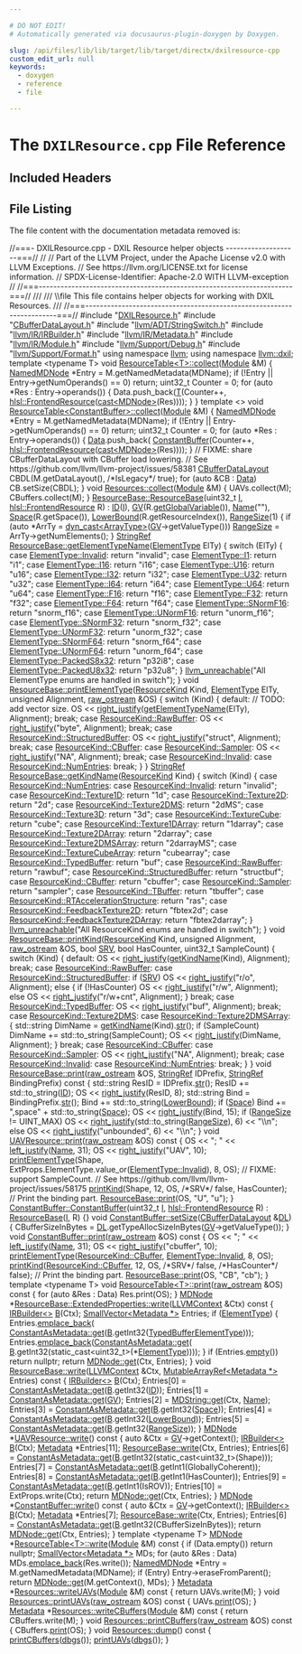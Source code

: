 ```yaml
---

# DO NOT EDIT!
# Automatically generated via docusaurus-plugin-doxygen by Doxygen.

slug: /api/files/lib/lib/target/lib/target/directx/dxilresource-cpp
custom_edit_url: null
keywords:
  - doxygen
  - reference
  - file

---
```





# The `DXILResource.cpp` File Reference

<DoxygenPage pluginConfig={pluginConfig}>



## Included Headers

<IncludesList>
<IncludesListItem
  filePath="DXILResource.h"
  permalink="/docs/api/files/lib/lib/target/lib/target/directx/dxilresource-h"
  isLocal="true" />
<IncludesListItem
  filePath="CBufferDataLayout.h"
  permalink="/docs/api/files/lib/lib/target/lib/target/directx/cbufferdatalayout-h"
  isLocal="true" />
<IncludesListItem
  filePath="llvm/ADT/StringSwitch.h"
  permalink="/docs/api/files/include/include/llvm/include/llvm/adt/stringswitch-h"
  isLocal="true" />
<IncludesListItem
  filePath="llvm/IR/IRBuilder.h"
  permalink="/docs/api/files/include/include/llvm/include/llvm/ir/irbuilder-h"
  isLocal="true" />
<IncludesListItem
  filePath="llvm/IR/Metadata.h"
  permalink="/docs/api/files/include/include/llvm/include/llvm/ir/metadata-h"
  isLocal="true" />
<IncludesListItem
  filePath="llvm/IR/Module.h"
  permalink="/docs/api/files/include/include/llvm/include/llvm/ir/module-h"
  isLocal="true" />
<IncludesListItem
  filePath="llvm/Support/Debug.h"
  permalink="/docs/api/files/include/include/llvm/include/llvm/support/debug-h"
  isLocal="true" />
<IncludesListItem
  filePath="llvm/Support/Format.h"
  permalink="/docs/api/files/include/include/llvm/include/llvm/support/format-h"
  isLocal="true" />
</IncludesList>


## File Listing

The file content with the documentation metadata removed is:

<ProgramListing>

<Link id="l00001" /><CodeLine lineNumber="1"><Highlight kind="comment">//===- DXILResource.cpp - DXIL Resource helper objects --------------------===//</Highlight><Highlight kind="normal"></Highlight></CodeLine>
<Link id="l00002" /><CodeLine lineNumber="2"><Highlight kind="normal"></Highlight><Highlight kind="comment">//</Highlight><Highlight kind="normal"></Highlight></CodeLine>
<Link id="l00003" /><CodeLine lineNumber="3"><Highlight kind="normal"></Highlight><Highlight kind="comment">// Part of the LLVM Project, under the Apache License v2.0 with LLVM Exceptions.</Highlight><Highlight kind="normal"></Highlight></CodeLine>
<Link id="l00004" /><CodeLine lineNumber="4"><Highlight kind="normal"></Highlight><Highlight kind="comment">// See https://llvm.org/LICENSE.txt for license information.</Highlight><Highlight kind="normal"></Highlight></CodeLine>
<Link id="l00005" /><CodeLine lineNumber="5"><Highlight kind="normal"></Highlight><Highlight kind="comment">// SPDX-License-Identifier: Apache-2.0 WITH LLVM-exception</Highlight><Highlight kind="normal"></Highlight></CodeLine>
<Link id="l00006" /><CodeLine lineNumber="6"><Highlight kind="normal"></Highlight><Highlight kind="comment">//</Highlight><Highlight kind="normal"></Highlight></CodeLine>
<Link id="l00007" /><CodeLine lineNumber="7"><Highlight kind="normal"></Highlight><Highlight kind="comment">//===----------------------------------------------------------------------===//</Highlight><Highlight kind="comment"></Highlight></CodeLine>
<Link id="l00008" /><CodeLine lineNumber="8"><Highlight kind="comment">///</Highlight></CodeLine>
<Link id="l00009" /><CodeLine lineNumber="9"><Highlight kind="comment">/// \\file This file contains helper objects for working with DXIL Resources.</Highlight></CodeLine>
<Link id="l00010" /><CodeLine lineNumber="10"><Highlight kind="comment">///</Highlight><Highlight kind="normal"></Highlight></CodeLine>
<Link id="l00011" /><CodeLine lineNumber="11"><Highlight kind="normal"></Highlight><Highlight kind="comment">//===----------------------------------------------------------------------===//</Highlight><Highlight kind="normal"></Highlight></CodeLine>
<Link id="l00012" /><CodeLine lineNumber="12"><Highlight kind="normal"></Highlight></CodeLine>
<Link id="l00013" /><CodeLine lineNumber="13"><Highlight kind="normal"></Highlight><Highlight kind="preprocessor">#include &quot;<a href="/docs/api/files/lib/lib/target/lib/target/directx/dxilresource-h">DXILResource.h</a>&quot;</Highlight><Highlight kind="normal"></Highlight></CodeLine>
<Link id="l00014" /><CodeLine lineNumber="14"><Highlight kind="normal"></Highlight><Highlight kind="preprocessor">#include &quot;<a href="/docs/api/files/lib/lib/target/lib/target/directx/cbufferdatalayout-h">CBufferDataLayout.h</a>&quot;</Highlight><Highlight kind="normal"></Highlight></CodeLine>
<Link id="l00015" /><CodeLine lineNumber="15"><Highlight kind="normal"></Highlight><Highlight kind="preprocessor">#include &quot;<a href="/docs/api/files/include/include/llvm/include/llvm/adt/stringswitch-h">llvm/ADT/StringSwitch.h</a>&quot;</Highlight><Highlight kind="normal"></Highlight></CodeLine>
<Link id="l00016" /><CodeLine lineNumber="16"><Highlight kind="normal"></Highlight><Highlight kind="preprocessor">#include &quot;<a href="/docs/api/files/include/include/llvm/include/llvm/ir/irbuilder-h">llvm/IR/IRBuilder.h</a>&quot;</Highlight><Highlight kind="normal"></Highlight></CodeLine>
<Link id="l00017" /><CodeLine lineNumber="17"><Highlight kind="normal"></Highlight><Highlight kind="preprocessor">#include &quot;<a href="/docs/api/files/include/include/llvm/include/llvm/ir/metadata-h">llvm/IR/Metadata.h</a>&quot;</Highlight><Highlight kind="normal"></Highlight></CodeLine>
<Link id="l00018" /><CodeLine lineNumber="18"><Highlight kind="normal"></Highlight><Highlight kind="preprocessor">#include &quot;<a href="/docs/api/files/include/include/llvm/include/llvm/ir/module-h">llvm/IR/Module.h</a>&quot;</Highlight><Highlight kind="normal"></Highlight></CodeLine>
<Link id="l00019" /><CodeLine lineNumber="19"><Highlight kind="normal"></Highlight><Highlight kind="preprocessor">#include &quot;<a href="/docs/api/files/include/include/llvm/include/llvm/support/debug-h">llvm/Support/Debug.h</a>&quot;</Highlight><Highlight kind="normal"></Highlight></CodeLine>
<Link id="l00020" /><CodeLine lineNumber="20"><Highlight kind="normal"></Highlight><Highlight kind="preprocessor">#include &quot;<a href="/docs/api/files/include/include/llvm/include/llvm/support/format-h">llvm/Support/Format.h</a>&quot;</Highlight><Highlight kind="normal"></Highlight></CodeLine>
<Link id="l00021" /><CodeLine lineNumber="21"><Highlight kind="normal"></Highlight></CodeLine>
<Link id="l00022" /><CodeLine lineNumber="22"><Highlight kind="normal"></Highlight><Highlight kind="keyword">using namespace </Highlight><Highlight kind="normal"><a href="/docs/api/namespaces/llvm">llvm</a>;</Highlight></CodeLine>
<Link id="l00023" /><CodeLine lineNumber="23"><Highlight kind="normal"></Highlight><Highlight kind="keyword">using namespace </Highlight><Highlight kind="normal"><a href="/docs/api/namespaces/llvm/dxil">llvm::dxil</a>;</Highlight></CodeLine>
<Link id="l00024" /><CodeLine lineNumber="24"><Highlight kind="normal"></Highlight></CodeLine>
<Link id="l00025" /><CodeLine lineNumber="25" lineLink="/docs/api/classes/llvm/dxil/resourcetable/#a96ccb56cdb313fbe7f82201a8608b49b"><Highlight kind="normal"></Highlight><Highlight kind="keyword">template</Highlight><Highlight kind="normal"> &lt;</Highlight><Highlight kind="keyword">typename</Highlight><Highlight kind="normal"> T&gt; </Highlight><Highlight kind="keywordtype">void</Highlight><Highlight kind="normal"> <a href="/docs/api/classes/llvm/dxil/resourcetable/#a96ccb56cdb313fbe7f82201a8608b49b">ResourceTable&lt;T&gt;::collect</a>(<a href="/docs/api/classes/llvm/module">Module</a> &amp;M) &#123;</Highlight></CodeLine>
<Link id="l00026" /><CodeLine lineNumber="26"><Highlight kind="normal">  <a href="/docs/api/classes/llvm/namedmdnode">NamedMDNode</a> &#42;Entry = M.getNamedMetadata(MDName);</Highlight></CodeLine>
<Link id="l00027" /><CodeLine lineNumber="27"><Highlight kind="normal">  </Highlight><Highlight kind="keywordflow">if</Highlight><Highlight kind="normal"> (!Entry || Entry-&gt;getNumOperands() == 0)</Highlight></CodeLine>
<Link id="l00028" /><CodeLine lineNumber="28"><Highlight kind="normal">    </Highlight><Highlight kind="keywordflow">return</Highlight><Highlight kind="normal">;</Highlight></CodeLine>
<Link id="l00029" /><CodeLine lineNumber="29"><Highlight kind="normal"></Highlight></CodeLine>
<Link id="l00030" /><CodeLine lineNumber="30"><Highlight kind="normal">  uint32&#95;t Counter = 0;</Highlight></CodeLine>
<Link id="l00031" /><CodeLine lineNumber="31"><Highlight kind="normal">  </Highlight><Highlight kind="keywordflow">for</Highlight><Highlight kind="normal"> (</Highlight><Highlight kind="keyword">auto</Highlight><Highlight kind="normal"> &#42;Res : Entry-&gt;operands()) &#123;</Highlight></CodeLine>
<Link id="l00032" /><CodeLine lineNumber="32"><Highlight kind="normal">    Data.push&#95;back(<a href="/docs/api/files/lib/lib/target/lib/target/mips/mips16isellowering-cpp/#a0acb682b8260ab1c60b918599864e2e5">T</a>(Counter++, <a href="/docs/api/classes/llvm/hlsl/frontendresource">hlsl::FrontendResource</a>(<a href="/docs/api/namespaces/llvm/#ac4fc845f5ed92de63cd4474f128f5fc5">cast&lt;MDNode&gt;</a>(Res))));</Highlight></CodeLine>
<Link id="l00033" /><CodeLine lineNumber="33"><Highlight kind="normal">  &#125;</Highlight></CodeLine>
<Link id="l00034" /><CodeLine lineNumber="34"><Highlight kind="normal">&#125;</Highlight></CodeLine>
<Link id="l00035" /><CodeLine lineNumber="35"><Highlight kind="normal"></Highlight></CodeLine>
<Link id="l00036" /><CodeLine lineNumber="36"><Highlight kind="normal"></Highlight><Highlight kind="keyword">template</Highlight><Highlight kind="normal"> &lt;&gt; </Highlight><Highlight kind="keywordtype">void</Highlight><Highlight kind="normal"> <a href="/docs/api/classes/llvm/dxil/resourcetable/#a96ccb56cdb313fbe7f82201a8608b49b">ResourceTable&lt;ConstantBuffer&gt;::collect</a>(<a href="/docs/api/classes/llvm/module">Module</a> &amp;M) &#123;</Highlight></CodeLine>
<Link id="l00037" /><CodeLine lineNumber="37"><Highlight kind="normal">  <a href="/docs/api/classes/llvm/namedmdnode">NamedMDNode</a> &#42;Entry = M.getNamedMetadata(MDName);</Highlight></CodeLine>
<Link id="l00038" /><CodeLine lineNumber="38"><Highlight kind="normal">  </Highlight><Highlight kind="keywordflow">if</Highlight><Highlight kind="normal"> (!Entry || Entry-&gt;getNumOperands() == 0)</Highlight></CodeLine>
<Link id="l00039" /><CodeLine lineNumber="39"><Highlight kind="normal">    </Highlight><Highlight kind="keywordflow">return</Highlight><Highlight kind="normal">;</Highlight></CodeLine>
<Link id="l00040" /><CodeLine lineNumber="40"><Highlight kind="normal"></Highlight></CodeLine>
<Link id="l00041" /><CodeLine lineNumber="41"><Highlight kind="normal">  uint32&#95;t Counter = 0;</Highlight></CodeLine>
<Link id="l00042" /><CodeLine lineNumber="42"><Highlight kind="normal">  </Highlight><Highlight kind="keywordflow">for</Highlight><Highlight kind="normal"> (</Highlight><Highlight kind="keyword">auto</Highlight><Highlight kind="normal"> &#42;Res : Entry-&gt;operands()) &#123;</Highlight></CodeLine>
<Link id="l00043" /><CodeLine lineNumber="43"><Highlight kind="normal">    <a href="/docs/api/namespaces/llvm/#aa20539e89704d20b98b97e9c3feac934">Data</a>.push&#95;back(</Highlight></CodeLine>
<Link id="l00044" /><CodeLine lineNumber="44"><Highlight kind="normal">        <a href="/docs/api/classes/llvm/dxil/constantbuffer">ConstantBuffer</a>(Counter++, <a href="/docs/api/classes/llvm/hlsl/frontendresource">hlsl::FrontendResource</a>(<a href="/docs/api/namespaces/llvm/#ac4fc845f5ed92de63cd4474f128f5fc5">cast&lt;MDNode&gt;</a>(Res))));</Highlight></CodeLine>
<Link id="l00045" /><CodeLine lineNumber="45"><Highlight kind="normal">  &#125;</Highlight></CodeLine>
<Link id="l00046" /><CodeLine lineNumber="46"><Highlight kind="normal">  </Highlight><Highlight kind="comment">// FIXME: share CBufferDataLayout with CBuffer load lowering.</Highlight><Highlight kind="normal"></Highlight></CodeLine>
<Link id="l00047" /><CodeLine lineNumber="47"><Highlight kind="normal">  </Highlight><Highlight kind="comment">//   See https://github.com/llvm/llvm-project/issues/58381</Highlight><Highlight kind="normal"></Highlight></CodeLine>
<Link id="l00048" /><CodeLine lineNumber="48"><Highlight kind="normal">  <a href="/docs/api/classes/llvm/dxil/cbufferdatalayout">CBufferDataLayout</a> CBDL(M.getDataLayout(), </Highlight><Highlight kind="comment">/&#42;IsLegacy&#42;/</Highlight><Highlight kind="normal"> </Highlight><Highlight kind="keyword">true</Highlight><Highlight kind="normal">);</Highlight></CodeLine>
<Link id="l00049" /><CodeLine lineNumber="49"><Highlight kind="normal">  </Highlight><Highlight kind="keywordflow">for</Highlight><Highlight kind="normal"> (</Highlight><Highlight kind="keyword">auto</Highlight><Highlight kind="normal"> &amp;CB : <a href="/docs/api/namespaces/llvm/#aa20539e89704d20b98b97e9c3feac934">Data</a>)</Highlight></CodeLine>
<Link id="l00050" /><CodeLine lineNumber="50"><Highlight kind="normal">    CB.setSize(CBDL);</Highlight></CodeLine>
<Link id="l00051" /><CodeLine lineNumber="51"><Highlight kind="normal">&#125;</Highlight></CodeLine>
<Link id="l00052" /><CodeLine lineNumber="52"><Highlight kind="normal"></Highlight></CodeLine>
<Link id="l00053" /><CodeLine lineNumber="53" lineLink="/docs/api/classes/llvm/dxil/resources/#ae7f9fb5f5e06551dff3698b7d07de852"><Highlight kind="normal"></Highlight><Highlight kind="keywordtype">void</Highlight><Highlight kind="normal"> <a href="/docs/api/classes/llvm/dxil/resources/#ae7f9fb5f5e06551dff3698b7d07de852">Resources::collect</a>(<a href="/docs/api/classes/llvm/module">Module</a> &amp;M) &#123;</Highlight></CodeLine>
<Link id="l00054" /><CodeLine lineNumber="54"><Highlight kind="normal">  UAVs.collect(M);</Highlight></CodeLine>
<Link id="l00055" /><CodeLine lineNumber="55"><Highlight kind="normal">  CBuffers.collect(M);</Highlight></CodeLine>
<Link id="l00056" /><CodeLine lineNumber="56"><Highlight kind="normal">&#125;</Highlight></CodeLine>
<Link id="l00057" /><CodeLine lineNumber="57"><Highlight kind="normal"></Highlight></CodeLine>
<Link id="l00058" /><CodeLine lineNumber="58" lineLink="/docs/api/classes/llvm/dxil/resourcebase/#a2874d434a66abce2c42f7e4b7a11385a"><Highlight kind="normal"><a href="/docs/api/classes/llvm/dxil/resourcebase/#a2874d434a66abce2c42f7e4b7a11385a">ResourceBase::ResourceBase</a>(uint32&#95;t <a href="/docs/api/files/lib/lib/support/md5-cpp/#ac0eafdc9ee161b71e7af98af736952fd">I</a>, <a href="/docs/api/classes/llvm/hlsl/frontendresource">hlsl::FrontendResource</a> R)</Highlight></CodeLine>
<Link id="l00059" /><CodeLine lineNumber="59"><Highlight kind="normal">    : <a href="/docs/api/classes/llvm/dxil/resourcebase/#a07e0d839adb4de710f40e0054743259e">ID</a>(<a href="/docs/api/files/lib/lib/support/md5-cpp/#ac0eafdc9ee161b71e7af98af736952fd">I</a>), <a href="/docs/api/classes/llvm/dxil/resourcebase/#a3ea9d188b8371ec24f799f69b23d271d">GV</a>(R.<a href="/docs/api/files/lib/lib/target/lib/target/webassembly/webassemblyloweremscriptenehsjlj-cpp/#ad625ba253f12b49a01ced02c4190e22b">getGlobalVariable</a>()), <a href="/docs/api/classes/llvm/dxil/resourcebase/#a91186dfab4404265941441cd399c122d">Name</a>(</Highlight><Highlight kind="stringliteral">&quot;&quot;</Highlight><Highlight kind="normal">), <a href="/docs/api/classes/llvm/dxil/resourcebase/#a5ad33d5fb64a75b89019a287f221fc28">Space</a>(R.getSpace()),</Highlight></CodeLine>
<Link id="l00060" /><CodeLine lineNumber="60"><Highlight kind="normal">      <a href="/docs/api/classes/llvm/dxil/resourcebase/#a621c858e3c9436cc2263a89ac99798d9">LowerBound</a>(R.getResourceIndex()), <a href="/docs/api/classes/llvm/dxil/resourcebase/#a8f9bb2d6d2a36015ec49fd56ed8197f8">RangeSize</a>(1) &#123;</Highlight></CodeLine>
<Link id="l00061" /><CodeLine lineNumber="61"><Highlight kind="normal">  </Highlight><Highlight kind="keywordflow">if</Highlight><Highlight kind="normal"> (</Highlight><Highlight kind="keyword">auto</Highlight><Highlight kind="normal"> &#42;ArrTy = <a href="/docs/api/namespaces/llvm/#a22eeee01734061ac1b31ccd994c49eef">dyn&#95;cast&lt;ArrayType&gt;</a>(<a href="/docs/api/classes/llvm/dxil/resourcebase/#a3ea9d188b8371ec24f799f69b23d271d">GV</a>-&gt;getValueType()))</Highlight></CodeLine>
<Link id="l00062" /><CodeLine lineNumber="62"><Highlight kind="normal">    <a href="/docs/api/classes/llvm/dxil/resourcebase/#a8f9bb2d6d2a36015ec49fd56ed8197f8">RangeSize</a> = ArrTy-&gt;getNumElements();</Highlight></CodeLine>
<Link id="l00063" /><CodeLine lineNumber="63"><Highlight kind="normal">&#125;</Highlight></CodeLine>
<Link id="l00064" /><CodeLine lineNumber="64"><Highlight kind="normal"></Highlight></CodeLine>
<Link id="l00065" /><CodeLine lineNumber="65" lineLink="/docs/api/classes/llvm/dxil/resourcebase/#a065af75e944be913f76b8552b144bdde"><Highlight kind="normal"><a href="/docs/api/classes/llvm/stringref">StringRef</a> <a href="/docs/api/classes/llvm/dxil/resourcebase/#a065af75e944be913f76b8552b144bdde">ResourceBase::getElementTypeName</a>(<a href="/docs/api/namespaces/llvm/dxil/#a7cddbe82c3630d7f1084d7da360436d0">ElementType</a> ElTy) &#123;</Highlight></CodeLine>
<Link id="l00066" /><CodeLine lineNumber="66"><Highlight kind="normal">  </Highlight><Highlight kind="keywordflow">switch</Highlight><Highlight kind="normal"> (ElTy) &#123;</Highlight></CodeLine>
<Link id="l00067" /><CodeLine lineNumber="67"><Highlight kind="normal">  </Highlight><Highlight kind="keywordflow">case</Highlight><Highlight kind="normal"> <a href="/docs/api/namespaces/llvm/dxil/#a7cddbe82c3630d7f1084d7da360436d0a4bbb8f967da6d1a610596d7257179c2b">ElementType::Invalid</a>:</Highlight></CodeLine>
<Link id="l00068" /><CodeLine lineNumber="68"><Highlight kind="normal">    </Highlight><Highlight kind="keywordflow">return</Highlight><Highlight kind="normal"> </Highlight><Highlight kind="stringliteral">&quot;invalid&quot;</Highlight><Highlight kind="normal">;</Highlight></CodeLine>
<Link id="l00069" /><CodeLine lineNumber="69"><Highlight kind="normal">  </Highlight><Highlight kind="keywordflow">case</Highlight><Highlight kind="normal"> <a href="/docs/api/namespaces/llvm/dxil/#a7cddbe82c3630d7f1084d7da360436d0aa18c217c4f2a811afcaaf5052945e31b">ElementType::I1</a>:</Highlight></CodeLine>
<Link id="l00070" /><CodeLine lineNumber="70"><Highlight kind="normal">    </Highlight><Highlight kind="keywordflow">return</Highlight><Highlight kind="normal"> </Highlight><Highlight kind="stringliteral">&quot;i1&quot;</Highlight><Highlight kind="normal">;</Highlight></CodeLine>
<Link id="l00071" /><CodeLine lineNumber="71"><Highlight kind="normal">  </Highlight><Highlight kind="keywordflow">case</Highlight><Highlight kind="normal"> <a href="/docs/api/namespaces/llvm/dxil/#a7cddbe82c3630d7f1084d7da360436d0abcd774f891b5f9df7099f3ea75dadf8d">ElementType::I16</a>:</Highlight></CodeLine>
<Link id="l00072" /><CodeLine lineNumber="72"><Highlight kind="normal">    </Highlight><Highlight kind="keywordflow">return</Highlight><Highlight kind="normal"> </Highlight><Highlight kind="stringliteral">&quot;i16&quot;</Highlight><Highlight kind="normal">;</Highlight></CodeLine>
<Link id="l00073" /><CodeLine lineNumber="73"><Highlight kind="normal">  </Highlight><Highlight kind="keywordflow">case</Highlight><Highlight kind="normal"> <a href="/docs/api/namespaces/llvm/dxil/#a7cddbe82c3630d7f1084d7da360436d0aef9ef3ebca4d2b64b6ec83808bafa5f2">ElementType::U16</a>:</Highlight></CodeLine>
<Link id="l00074" /><CodeLine lineNumber="74"><Highlight kind="normal">    </Highlight><Highlight kind="keywordflow">return</Highlight><Highlight kind="normal"> </Highlight><Highlight kind="stringliteral">&quot;u16&quot;</Highlight><Highlight kind="normal">;</Highlight></CodeLine>
<Link id="l00075" /><CodeLine lineNumber="75"><Highlight kind="normal">  </Highlight><Highlight kind="keywordflow">case</Highlight><Highlight kind="normal"> <a href="/docs/api/namespaces/llvm/dxil/#a7cddbe82c3630d7f1084d7da360436d0ad878ea6016bfe01729548bf442de5a8b">ElementType::I32</a>:</Highlight></CodeLine>
<Link id="l00076" /><CodeLine lineNumber="76"><Highlight kind="normal">    </Highlight><Highlight kind="keywordflow">return</Highlight><Highlight kind="normal"> </Highlight><Highlight kind="stringliteral">&quot;i32&quot;</Highlight><Highlight kind="normal">;</Highlight></CodeLine>
<Link id="l00077" /><CodeLine lineNumber="77"><Highlight kind="normal">  </Highlight><Highlight kind="keywordflow">case</Highlight><Highlight kind="normal"> <a href="/docs/api/namespaces/llvm/dxil/#a7cddbe82c3630d7f1084d7da360436d0ac8bd5bedff8ef192d39a962afc0e19ee">ElementType::U32</a>:</Highlight></CodeLine>
<Link id="l00078" /><CodeLine lineNumber="78"><Highlight kind="normal">    </Highlight><Highlight kind="keywordflow">return</Highlight><Highlight kind="normal"> </Highlight><Highlight kind="stringliteral">&quot;u32&quot;</Highlight><Highlight kind="normal">;</Highlight></CodeLine>
<Link id="l00079" /><CodeLine lineNumber="79"><Highlight kind="normal">  </Highlight><Highlight kind="keywordflow">case</Highlight><Highlight kind="normal"> <a href="/docs/api/namespaces/llvm/dxil/#a7cddbe82c3630d7f1084d7da360436d0ae7e62f6928f76df671b5a0379793fab6">ElementType::I64</a>:</Highlight></CodeLine>
<Link id="l00080" /><CodeLine lineNumber="80"><Highlight kind="normal">    </Highlight><Highlight kind="keywordflow">return</Highlight><Highlight kind="normal"> </Highlight><Highlight kind="stringliteral">&quot;i64&quot;</Highlight><Highlight kind="normal">;</Highlight></CodeLine>
<Link id="l00081" /><CodeLine lineNumber="81"><Highlight kind="normal">  </Highlight><Highlight kind="keywordflow">case</Highlight><Highlight kind="normal"> <a href="/docs/api/namespaces/llvm/dxil/#a7cddbe82c3630d7f1084d7da360436d0a31d65cccd6593e4101db93fb878abcaa">ElementType::U64</a>:</Highlight></CodeLine>
<Link id="l00082" /><CodeLine lineNumber="82"><Highlight kind="normal">    </Highlight><Highlight kind="keywordflow">return</Highlight><Highlight kind="normal"> </Highlight><Highlight kind="stringliteral">&quot;u64&quot;</Highlight><Highlight kind="normal">;</Highlight></CodeLine>
<Link id="l00083" /><CodeLine lineNumber="83"><Highlight kind="normal">  </Highlight><Highlight kind="keywordflow">case</Highlight><Highlight kind="normal"> <a href="/docs/api/namespaces/llvm/dxil/#a7cddbe82c3630d7f1084d7da360436d0a56d8353718e6fdc78b8d69078a2cdb94">ElementType::F16</a>:</Highlight></CodeLine>
<Link id="l00084" /><CodeLine lineNumber="84"><Highlight kind="normal">    </Highlight><Highlight kind="keywordflow">return</Highlight><Highlight kind="normal"> </Highlight><Highlight kind="stringliteral">&quot;f16&quot;</Highlight><Highlight kind="normal">;</Highlight></CodeLine>
<Link id="l00085" /><CodeLine lineNumber="85"><Highlight kind="normal">  </Highlight><Highlight kind="keywordflow">case</Highlight><Highlight kind="normal"> <a href="/docs/api/namespaces/llvm/dxil/#a7cddbe82c3630d7f1084d7da360436d0a44ad4ef5a76e6aa6fb3e3fa079a54fda">ElementType::F32</a>:</Highlight></CodeLine>
<Link id="l00086" /><CodeLine lineNumber="86"><Highlight kind="normal">    </Highlight><Highlight kind="keywordflow">return</Highlight><Highlight kind="normal"> </Highlight><Highlight kind="stringliteral">&quot;f32&quot;</Highlight><Highlight kind="normal">;</Highlight></CodeLine>
<Link id="l00087" /><CodeLine lineNumber="87"><Highlight kind="normal">  </Highlight><Highlight kind="keywordflow">case</Highlight><Highlight kind="normal"> <a href="/docs/api/namespaces/llvm/dxil/#a7cddbe82c3630d7f1084d7da360436d0a1ad5f6f3069070ec4cbbdc94d5e61e0e">ElementType::F64</a>:</Highlight></CodeLine>
<Link id="l00088" /><CodeLine lineNumber="88"><Highlight kind="normal">    </Highlight><Highlight kind="keywordflow">return</Highlight><Highlight kind="normal"> </Highlight><Highlight kind="stringliteral">&quot;f64&quot;</Highlight><Highlight kind="normal">;</Highlight></CodeLine>
<Link id="l00089" /><CodeLine lineNumber="89"><Highlight kind="normal">  </Highlight><Highlight kind="keywordflow">case</Highlight><Highlight kind="normal"> <a href="/docs/api/namespaces/llvm/dxil/#a7cddbe82c3630d7f1084d7da360436d0a8d29a0d0f0055807a1679a8eed993384">ElementType::SNormF16</a>:</Highlight></CodeLine>
<Link id="l00090" /><CodeLine lineNumber="90"><Highlight kind="normal">    </Highlight><Highlight kind="keywordflow">return</Highlight><Highlight kind="normal"> </Highlight><Highlight kind="stringliteral">&quot;snorm&#95;f16&quot;</Highlight><Highlight kind="normal">;</Highlight></CodeLine>
<Link id="l00091" /><CodeLine lineNumber="91"><Highlight kind="normal">  </Highlight><Highlight kind="keywordflow">case</Highlight><Highlight kind="normal"> <a href="/docs/api/namespaces/llvm/dxil/#a7cddbe82c3630d7f1084d7da360436d0a04c1fb3a9689c66612d74f6c2acb7ff7">ElementType::UNormF16</a>:</Highlight></CodeLine>
<Link id="l00092" /><CodeLine lineNumber="92"><Highlight kind="normal">    </Highlight><Highlight kind="keywordflow">return</Highlight><Highlight kind="normal"> </Highlight><Highlight kind="stringliteral">&quot;unorm&#95;f16&quot;</Highlight><Highlight kind="normal">;</Highlight></CodeLine>
<Link id="l00093" /><CodeLine lineNumber="93"><Highlight kind="normal">  </Highlight><Highlight kind="keywordflow">case</Highlight><Highlight kind="normal"> <a href="/docs/api/namespaces/llvm/dxil/#a7cddbe82c3630d7f1084d7da360436d0a90315c4523113b9931857bb2c2342cd9">ElementType::SNormF32</a>:</Highlight></CodeLine>
<Link id="l00094" /><CodeLine lineNumber="94"><Highlight kind="normal">    </Highlight><Highlight kind="keywordflow">return</Highlight><Highlight kind="normal"> </Highlight><Highlight kind="stringliteral">&quot;snorm&#95;f32&quot;</Highlight><Highlight kind="normal">;</Highlight></CodeLine>
<Link id="l00095" /><CodeLine lineNumber="95"><Highlight kind="normal">  </Highlight><Highlight kind="keywordflow">case</Highlight><Highlight kind="normal"> <a href="/docs/api/namespaces/llvm/dxil/#a7cddbe82c3630d7f1084d7da360436d0a6812f7bb99b7c468860b2346e1b61867">ElementType::UNormF32</a>:</Highlight></CodeLine>
<Link id="l00096" /><CodeLine lineNumber="96"><Highlight kind="normal">    </Highlight><Highlight kind="keywordflow">return</Highlight><Highlight kind="normal"> </Highlight><Highlight kind="stringliteral">&quot;unorm&#95;f32&quot;</Highlight><Highlight kind="normal">;</Highlight></CodeLine>
<Link id="l00097" /><CodeLine lineNumber="97"><Highlight kind="normal">  </Highlight><Highlight kind="keywordflow">case</Highlight><Highlight kind="normal"> <a href="/docs/api/namespaces/llvm/dxil/#a7cddbe82c3630d7f1084d7da360436d0a394dc44928458a185fc05d5558bef66a">ElementType::SNormF64</a>:</Highlight></CodeLine>
<Link id="l00098" /><CodeLine lineNumber="98"><Highlight kind="normal">    </Highlight><Highlight kind="keywordflow">return</Highlight><Highlight kind="normal"> </Highlight><Highlight kind="stringliteral">&quot;snorm&#95;f64&quot;</Highlight><Highlight kind="normal">;</Highlight></CodeLine>
<Link id="l00099" /><CodeLine lineNumber="99"><Highlight kind="normal">  </Highlight><Highlight kind="keywordflow">case</Highlight><Highlight kind="normal"> <a href="/docs/api/namespaces/llvm/dxil/#a7cddbe82c3630d7f1084d7da360436d0a1b1a9cb50b4bffe8e5eafb4c21090823">ElementType::UNormF64</a>:</Highlight></CodeLine>
<Link id="l00100" /><CodeLine lineNumber="100"><Highlight kind="normal">    </Highlight><Highlight kind="keywordflow">return</Highlight><Highlight kind="normal"> </Highlight><Highlight kind="stringliteral">&quot;unorm&#95;f64&quot;</Highlight><Highlight kind="normal">;</Highlight></CodeLine>
<Link id="l00101" /><CodeLine lineNumber="101"><Highlight kind="normal">  </Highlight><Highlight kind="keywordflow">case</Highlight><Highlight kind="normal"> <a href="/docs/api/namespaces/llvm/dxil/#a7cddbe82c3630d7f1084d7da360436d0ad49746d0d706d396a09cdbd533adbb49">ElementType::PackedS8x32</a>:</Highlight></CodeLine>
<Link id="l00102" /><CodeLine lineNumber="102"><Highlight kind="normal">    </Highlight><Highlight kind="keywordflow">return</Highlight><Highlight kind="normal"> </Highlight><Highlight kind="stringliteral">&quot;p32i8&quot;</Highlight><Highlight kind="normal">;</Highlight></CodeLine>
<Link id="l00103" /><CodeLine lineNumber="103"><Highlight kind="normal">  </Highlight><Highlight kind="keywordflow">case</Highlight><Highlight kind="normal"> <a href="/docs/api/namespaces/llvm/dxil/#a7cddbe82c3630d7f1084d7da360436d0a07b9bfc15d832cb058af7943f3f1eb58">ElementType::PackedU8x32</a>:</Highlight></CodeLine>
<Link id="l00104" /><CodeLine lineNumber="104"><Highlight kind="normal">    </Highlight><Highlight kind="keywordflow">return</Highlight><Highlight kind="normal"> </Highlight><Highlight kind="stringliteral">&quot;p32u8&quot;</Highlight><Highlight kind="normal">;</Highlight></CodeLine>
<Link id="l00105" /><CodeLine lineNumber="105" lineLink="/docs/api/classes/llvm/dxil/resourcetable/#a96ccb56cdb313fbe7f82201a8608b49b"><Highlight kind="normal">  &#125;</Highlight></CodeLine>
<Link id="l00106" /><CodeLine lineNumber="106"><Highlight kind="normal">  <a href="/docs/api/files/include/include/llvm/include/llvm/support/errorhandling-h/#ace243f5c25697a1107cce46626b3dc94">llvm&#95;unreachable</a>(</Highlight><Highlight kind="stringliteral">&quot;All ElementType enums are handled in switch&quot;</Highlight><Highlight kind="normal">);</Highlight></CodeLine>
<Link id="l00107" /><CodeLine lineNumber="107" lineLink="/docs/api/classes/llvm/dxil/resourcetable/#a83110d3fd7be909086883fb33981f800"><Highlight kind="normal">&#125;</Highlight></CodeLine>
<Link id="l00108" /><CodeLine lineNumber="108" lineLink="/docs/api/classes/llvm/dxil/resourcetable/#a72ea18107e37fc8b74764f4f35b31bc4"><Highlight kind="normal"></Highlight></CodeLine>
<Link id="l00109" /><CodeLine lineNumber="109" lineLink="/docs/api/classes/llvm/dxil/resourcebase/#a69a9b348ed3b108a4203796b3b969daa"><Highlight kind="normal"></Highlight><Highlight kind="keywordtype">void</Highlight><Highlight kind="normal"> <a href="/docs/api/classes/llvm/dxil/resourcebase/#a69a9b348ed3b108a4203796b3b969daa">ResourceBase::printElementType</a>(<a href="/docs/api/namespaces/llvm/dxil/#a0e8254c15e0d398ad66b4d52568a5c31">ResourceKind</a> Kind, <a href="/docs/api/namespaces/llvm/dxil/#a7cddbe82c3630d7f1084d7da360436d0">ElementType</a> ElTy,</Highlight></CodeLine>
<Link id="l00110" /><CodeLine lineNumber="110"><Highlight kind="normal">                                    </Highlight><Highlight kind="keywordtype">unsigned</Highlight><Highlight kind="normal"> Alignment, <a href="/docs/api/classes/llvm/raw-ostream">raw&#95;ostream</a> &amp;OS) &#123;</Highlight></CodeLine>
<Link id="l00111" /><CodeLine lineNumber="111"><Highlight kind="normal">  </Highlight><Highlight kind="keywordflow">switch</Highlight><Highlight kind="normal"> (Kind) &#123;</Highlight></CodeLine>
<Link id="l00112" /><CodeLine lineNumber="112"><Highlight kind="normal">  </Highlight><Highlight kind="keywordflow">default</Highlight><Highlight kind="normal">:</Highlight></CodeLine>
<Link id="l00113" /><CodeLine lineNumber="113"><Highlight kind="normal">    </Highlight><Highlight kind="comment">// TODO: add vector size.</Highlight><Highlight kind="normal"></Highlight></CodeLine>
<Link id="l00114" /><CodeLine lineNumber="114"><Highlight kind="normal">    OS &lt;&lt; <a href="/docs/api/namespaces/llvm/#a1c6d735dfe8fc13a113405c1dda2991e">right&#95;justify</a>(<a href="/docs/api/classes/llvm/dxil/resourcebase/#a065af75e944be913f76b8552b144bdde">getElementTypeName</a>(ElTy), Alignment);</Highlight></CodeLine>
<Link id="l00115" /><CodeLine lineNumber="115"><Highlight kind="normal">    </Highlight><Highlight kind="keywordflow">break</Highlight><Highlight kind="normal">;</Highlight></CodeLine>
<Link id="l00116" /><CodeLine lineNumber="116"><Highlight kind="normal">  </Highlight><Highlight kind="keywordflow">case</Highlight><Highlight kind="normal"> <a href="/docs/api/namespaces/llvm/dxil/#a0e8254c15e0d398ad66b4d52568a5c31ac6001c2a0a70c0657652163419784125">ResourceKind::RawBuffer</a>:</Highlight></CodeLine>
<Link id="l00117" /><CodeLine lineNumber="117"><Highlight kind="normal">    OS &lt;&lt; <a href="/docs/api/namespaces/llvm/#a1c6d735dfe8fc13a113405c1dda2991e">right&#95;justify</a>(</Highlight><Highlight kind="stringliteral">&quot;byte&quot;</Highlight><Highlight kind="normal">, Alignment);</Highlight></CodeLine>
<Link id="l00118" /><CodeLine lineNumber="118"><Highlight kind="normal">    </Highlight><Highlight kind="keywordflow">break</Highlight><Highlight kind="normal">;</Highlight></CodeLine>
<Link id="l00119" /><CodeLine lineNumber="119"><Highlight kind="normal">  </Highlight><Highlight kind="keywordflow">case</Highlight><Highlight kind="normal"> <a href="/docs/api/namespaces/llvm/dxil/#a0e8254c15e0d398ad66b4d52568a5c31ab4c372f84a6f9b749ede9fbab15b27fd">ResourceKind::StructuredBuffer</a>:</Highlight></CodeLine>
<Link id="l00120" /><CodeLine lineNumber="120"><Highlight kind="normal">    OS &lt;&lt; <a href="/docs/api/namespaces/llvm/#a1c6d735dfe8fc13a113405c1dda2991e">right&#95;justify</a>(</Highlight><Highlight kind="stringliteral">&quot;struct&quot;</Highlight><Highlight kind="normal">, Alignment);</Highlight></CodeLine>
<Link id="l00121" /><CodeLine lineNumber="121"><Highlight kind="normal">    </Highlight><Highlight kind="keywordflow">break</Highlight><Highlight kind="normal">;</Highlight></CodeLine>
<Link id="l00122" /><CodeLine lineNumber="122"><Highlight kind="normal">  </Highlight><Highlight kind="keywordflow">case</Highlight><Highlight kind="normal"> <a href="/docs/api/namespaces/llvm/dxil/#a0e8254c15e0d398ad66b4d52568a5c31a7bf035b9e85217bdc1a135c04fac8c9a">ResourceKind::CBuffer</a>:</Highlight></CodeLine>
<Link id="l00123" /><CodeLine lineNumber="123"><Highlight kind="normal">  </Highlight><Highlight kind="keywordflow">case</Highlight><Highlight kind="normal"> <a href="/docs/api/namespaces/llvm/dxil/#a0e8254c15e0d398ad66b4d52568a5c31a5bca2f066df1fe641b2b779db2a63c0a">ResourceKind::Sampler</a>:</Highlight></CodeLine>
<Link id="l00124" /><CodeLine lineNumber="124"><Highlight kind="normal">    OS &lt;&lt; <a href="/docs/api/namespaces/llvm/#a1c6d735dfe8fc13a113405c1dda2991e">right&#95;justify</a>(</Highlight><Highlight kind="stringliteral">&quot;NA&quot;</Highlight><Highlight kind="normal">, Alignment);</Highlight></CodeLine>
<Link id="l00125" /><CodeLine lineNumber="125"><Highlight kind="normal">    </Highlight><Highlight kind="keywordflow">break</Highlight><Highlight kind="normal">;</Highlight></CodeLine>
<Link id="l00126" /><CodeLine lineNumber="126"><Highlight kind="normal">  </Highlight><Highlight kind="keywordflow">case</Highlight><Highlight kind="normal"> <a href="/docs/api/namespaces/llvm/dxil/#a0e8254c15e0d398ad66b4d52568a5c31a4bbb8f967da6d1a610596d7257179c2b">ResourceKind::Invalid</a>:</Highlight></CodeLine>
<Link id="l00127" /><CodeLine lineNumber="127"><Highlight kind="normal">  </Highlight><Highlight kind="keywordflow">case</Highlight><Highlight kind="normal"> <a href="/docs/api/namespaces/llvm/dxil/#a0e8254c15e0d398ad66b4d52568a5c31a452680a33afbbf29c211d803c9484b64">ResourceKind::NumEntries</a>:</Highlight></CodeLine>
<Link id="l00128" /><CodeLine lineNumber="128"><Highlight kind="normal">    </Highlight><Highlight kind="keywordflow">break</Highlight><Highlight kind="normal">;</Highlight></CodeLine>
<Link id="l00129" /><CodeLine lineNumber="129"><Highlight kind="normal">  &#125;</Highlight></CodeLine>
<Link id="l00130" /><CodeLine lineNumber="130"><Highlight kind="normal">&#125;</Highlight></CodeLine>
<Link id="l00131" /><CodeLine lineNumber="131"><Highlight kind="normal"></Highlight></CodeLine>
<Link id="l00132" /><CodeLine lineNumber="132" lineLink="/docs/api/classes/llvm/dxil/resourcebase/#ae274da6189f1bc6b2ff2c2d67b64a7d1"><Highlight kind="normal"><a href="/docs/api/classes/llvm/stringref">StringRef</a> <a href="/docs/api/classes/llvm/dxil/resourcebase/#ae274da6189f1bc6b2ff2c2d67b64a7d1">ResourceBase::getKindName</a>(<a href="/docs/api/namespaces/llvm/dxil/#a0e8254c15e0d398ad66b4d52568a5c31">ResourceKind</a> Kind) &#123;</Highlight></CodeLine>
<Link id="l00133" /><CodeLine lineNumber="133"><Highlight kind="normal">  </Highlight><Highlight kind="keywordflow">switch</Highlight><Highlight kind="normal"> (Kind) &#123;</Highlight></CodeLine>
<Link id="l00134" /><CodeLine lineNumber="134"><Highlight kind="normal">  </Highlight><Highlight kind="keywordflow">case</Highlight><Highlight kind="normal"> <a href="/docs/api/namespaces/llvm/dxil/#a0e8254c15e0d398ad66b4d52568a5c31a452680a33afbbf29c211d803c9484b64">ResourceKind::NumEntries</a>:</Highlight></CodeLine>
<Link id="l00135" /><CodeLine lineNumber="135"><Highlight kind="normal">  </Highlight><Highlight kind="keywordflow">case</Highlight><Highlight kind="normal"> <a href="/docs/api/namespaces/llvm/dxil/#a0e8254c15e0d398ad66b4d52568a5c31a4bbb8f967da6d1a610596d7257179c2b">ResourceKind::Invalid</a>:</Highlight></CodeLine>
<Link id="l00136" /><CodeLine lineNumber="136"><Highlight kind="normal">    </Highlight><Highlight kind="keywordflow">return</Highlight><Highlight kind="normal"> </Highlight><Highlight kind="stringliteral">&quot;invalid&quot;</Highlight><Highlight kind="normal">;</Highlight></CodeLine>
<Link id="l00137" /><CodeLine lineNumber="137"><Highlight kind="normal">  </Highlight><Highlight kind="keywordflow">case</Highlight><Highlight kind="normal"> <a href="/docs/api/namespaces/llvm/dxil/#a0e8254c15e0d398ad66b4d52568a5c31adc7f989aa32631adaea4eb6a609b0de4">ResourceKind::Texture1D</a>:</Highlight></CodeLine>
<Link id="l00138" /><CodeLine lineNumber="138"><Highlight kind="normal">    </Highlight><Highlight kind="keywordflow">return</Highlight><Highlight kind="normal"> </Highlight><Highlight kind="stringliteral">&quot;1d&quot;</Highlight><Highlight kind="normal">;</Highlight></CodeLine>
<Link id="l00139" /><CodeLine lineNumber="139"><Highlight kind="normal">  </Highlight><Highlight kind="keywordflow">case</Highlight><Highlight kind="normal"> <a href="/docs/api/namespaces/llvm/dxil/#a0e8254c15e0d398ad66b4d52568a5c31aa6e2bae752d3bf4e34cb392bca789995">ResourceKind::Texture2D</a>:</Highlight></CodeLine>
<Link id="l00140" /><CodeLine lineNumber="140"><Highlight kind="normal">    </Highlight><Highlight kind="keywordflow">return</Highlight><Highlight kind="normal"> </Highlight><Highlight kind="stringliteral">&quot;2d&quot;</Highlight><Highlight kind="normal">;</Highlight></CodeLine>
<Link id="l00141" /><CodeLine lineNumber="141"><Highlight kind="normal">  </Highlight><Highlight kind="keywordflow">case</Highlight><Highlight kind="normal"> <a href="/docs/api/namespaces/llvm/dxil/#a0e8254c15e0d398ad66b4d52568a5c31a72b48d523e1388e5cca2a10f16d740c5">ResourceKind::Texture2DMS</a>:</Highlight></CodeLine>
<Link id="l00142" /><CodeLine lineNumber="142"><Highlight kind="normal">    </Highlight><Highlight kind="keywordflow">return</Highlight><Highlight kind="normal"> </Highlight><Highlight kind="stringliteral">&quot;2dMS&quot;</Highlight><Highlight kind="normal">;</Highlight></CodeLine>
<Link id="l00143" /><CodeLine lineNumber="143"><Highlight kind="normal">  </Highlight><Highlight kind="keywordflow">case</Highlight><Highlight kind="normal"> <a href="/docs/api/namespaces/llvm/dxil/#a0e8254c15e0d398ad66b4d52568a5c31a89c915587e16bcf8963be7cf41a0d9fd">ResourceKind::Texture3D</a>:</Highlight></CodeLine>
<Link id="l00144" /><CodeLine lineNumber="144"><Highlight kind="normal">    </Highlight><Highlight kind="keywordflow">return</Highlight><Highlight kind="normal"> </Highlight><Highlight kind="stringliteral">&quot;3d&quot;</Highlight><Highlight kind="normal">;</Highlight></CodeLine>
<Link id="l00145" /><CodeLine lineNumber="145"><Highlight kind="normal">  </Highlight><Highlight kind="keywordflow">case</Highlight><Highlight kind="normal"> <a href="/docs/api/namespaces/llvm/dxil/#a0e8254c15e0d398ad66b4d52568a5c31a0a152d9f3e1df14068c5857fb3352505">ResourceKind::TextureCube</a>:</Highlight></CodeLine>
<Link id="l00146" /><CodeLine lineNumber="146"><Highlight kind="normal">    </Highlight><Highlight kind="keywordflow">return</Highlight><Highlight kind="normal"> </Highlight><Highlight kind="stringliteral">&quot;cube&quot;</Highlight><Highlight kind="normal">;</Highlight></CodeLine>
<Link id="l00147" /><CodeLine lineNumber="147"><Highlight kind="normal">  </Highlight><Highlight kind="keywordflow">case</Highlight><Highlight kind="normal"> <a href="/docs/api/namespaces/llvm/dxil/#a0e8254c15e0d398ad66b4d52568a5c31a9506a77553ace6035c9096f86b0a5e8d">ResourceKind::Texture1DArray</a>:</Highlight></CodeLine>
<Link id="l00148" /><CodeLine lineNumber="148"><Highlight kind="normal">    </Highlight><Highlight kind="keywordflow">return</Highlight><Highlight kind="normal"> </Highlight><Highlight kind="stringliteral">&quot;1darray&quot;</Highlight><Highlight kind="normal">;</Highlight></CodeLine>
<Link id="l00149" /><CodeLine lineNumber="149"><Highlight kind="normal">  </Highlight><Highlight kind="keywordflow">case</Highlight><Highlight kind="normal"> <a href="/docs/api/namespaces/llvm/dxil/#a0e8254c15e0d398ad66b4d52568a5c31a5452f0008bbc07c796bb4ac7d284928d">ResourceKind::Texture2DArray</a>:</Highlight></CodeLine>
<Link id="l00150" /><CodeLine lineNumber="150"><Highlight kind="normal">    </Highlight><Highlight kind="keywordflow">return</Highlight><Highlight kind="normal"> </Highlight><Highlight kind="stringliteral">&quot;2darray&quot;</Highlight><Highlight kind="normal">;</Highlight></CodeLine>
<Link id="l00151" /><CodeLine lineNumber="151"><Highlight kind="normal">  </Highlight><Highlight kind="keywordflow">case</Highlight><Highlight kind="normal"> <a href="/docs/api/namespaces/llvm/dxil/#a0e8254c15e0d398ad66b4d52568a5c31ad0871f59703267cbdada0c91924963be">ResourceKind::Texture2DMSArray</a>:</Highlight></CodeLine>
<Link id="l00152" /><CodeLine lineNumber="152"><Highlight kind="normal">    </Highlight><Highlight kind="keywordflow">return</Highlight><Highlight kind="normal"> </Highlight><Highlight kind="stringliteral">&quot;2darrayMS&quot;</Highlight><Highlight kind="normal">;</Highlight></CodeLine>
<Link id="l00153" /><CodeLine lineNumber="153"><Highlight kind="normal">  </Highlight><Highlight kind="keywordflow">case</Highlight><Highlight kind="normal"> <a href="/docs/api/namespaces/llvm/dxil/#a0e8254c15e0d398ad66b4d52568a5c31ab134787bfc1bdfe2d470e04468c1aa72">ResourceKind::TextureCubeArray</a>:</Highlight></CodeLine>
<Link id="l00154" /><CodeLine lineNumber="154"><Highlight kind="normal">    </Highlight><Highlight kind="keywordflow">return</Highlight><Highlight kind="normal"> </Highlight><Highlight kind="stringliteral">&quot;cubearray&quot;</Highlight><Highlight kind="normal">;</Highlight></CodeLine>
<Link id="l00155" /><CodeLine lineNumber="155"><Highlight kind="normal">  </Highlight><Highlight kind="keywordflow">case</Highlight><Highlight kind="normal"> <a href="/docs/api/namespaces/llvm/dxil/#a0e8254c15e0d398ad66b4d52568a5c31a27537f55d5c31f22fc4eaa63d0a785b6">ResourceKind::TypedBuffer</a>:</Highlight></CodeLine>
<Link id="l00156" /><CodeLine lineNumber="156"><Highlight kind="normal">    </Highlight><Highlight kind="keywordflow">return</Highlight><Highlight kind="normal"> </Highlight><Highlight kind="stringliteral">&quot;buf&quot;</Highlight><Highlight kind="normal">;</Highlight></CodeLine>
<Link id="l00157" /><CodeLine lineNumber="157"><Highlight kind="normal">  </Highlight><Highlight kind="keywordflow">case</Highlight><Highlight kind="normal"> <a href="/docs/api/namespaces/llvm/dxil/#a0e8254c15e0d398ad66b4d52568a5c31ac6001c2a0a70c0657652163419784125">ResourceKind::RawBuffer</a>:</Highlight></CodeLine>
<Link id="l00158" /><CodeLine lineNumber="158"><Highlight kind="normal">    </Highlight><Highlight kind="keywordflow">return</Highlight><Highlight kind="normal"> </Highlight><Highlight kind="stringliteral">&quot;rawbuf&quot;</Highlight><Highlight kind="normal">;</Highlight></CodeLine>
<Link id="l00159" /><CodeLine lineNumber="159"><Highlight kind="normal">  </Highlight><Highlight kind="keywordflow">case</Highlight><Highlight kind="normal"> <a href="/docs/api/namespaces/llvm/dxil/#a0e8254c15e0d398ad66b4d52568a5c31ab4c372f84a6f9b749ede9fbab15b27fd">ResourceKind::StructuredBuffer</a>:</Highlight></CodeLine>
<Link id="l00160" /><CodeLine lineNumber="160"><Highlight kind="normal">    </Highlight><Highlight kind="keywordflow">return</Highlight><Highlight kind="normal"> </Highlight><Highlight kind="stringliteral">&quot;structbuf&quot;</Highlight><Highlight kind="normal">;</Highlight></CodeLine>
<Link id="l00161" /><CodeLine lineNumber="161"><Highlight kind="normal">  </Highlight><Highlight kind="keywordflow">case</Highlight><Highlight kind="normal"> <a href="/docs/api/namespaces/llvm/dxil/#a0e8254c15e0d398ad66b4d52568a5c31a7bf035b9e85217bdc1a135c04fac8c9a">ResourceKind::CBuffer</a>:</Highlight></CodeLine>
<Link id="l00162" /><CodeLine lineNumber="162"><Highlight kind="normal">    </Highlight><Highlight kind="keywordflow">return</Highlight><Highlight kind="normal"> </Highlight><Highlight kind="stringliteral">&quot;cbuffer&quot;</Highlight><Highlight kind="normal">;</Highlight></CodeLine>
<Link id="l00163" /><CodeLine lineNumber="163"><Highlight kind="normal">  </Highlight><Highlight kind="keywordflow">case</Highlight><Highlight kind="normal"> <a href="/docs/api/namespaces/llvm/dxil/#a0e8254c15e0d398ad66b4d52568a5c31a5bca2f066df1fe641b2b779db2a63c0a">ResourceKind::Sampler</a>:</Highlight></CodeLine>
<Link id="l00164" /><CodeLine lineNumber="164"><Highlight kind="normal">    </Highlight><Highlight kind="keywordflow">return</Highlight><Highlight kind="normal"> </Highlight><Highlight kind="stringliteral">&quot;sampler&quot;</Highlight><Highlight kind="normal">;</Highlight></CodeLine>
<Link id="l00165" /><CodeLine lineNumber="165"><Highlight kind="normal">  </Highlight><Highlight kind="keywordflow">case</Highlight><Highlight kind="normal"> <a href="/docs/api/namespaces/llvm/dxil/#a0e8254c15e0d398ad66b4d52568a5c31a61247dae2236d3488fc521b1b1e4f6f1">ResourceKind::TBuffer</a>:</Highlight></CodeLine>
<Link id="l00166" /><CodeLine lineNumber="166"><Highlight kind="normal">    </Highlight><Highlight kind="keywordflow">return</Highlight><Highlight kind="normal"> </Highlight><Highlight kind="stringliteral">&quot;tbuffer&quot;</Highlight><Highlight kind="normal">;</Highlight></CodeLine>
<Link id="l00167" /><CodeLine lineNumber="167"><Highlight kind="normal">  </Highlight><Highlight kind="keywordflow">case</Highlight><Highlight kind="normal"> <a href="/docs/api/namespaces/llvm/dxil/#a0e8254c15e0d398ad66b4d52568a5c31a8fc1460bf51b8b7bd628c575d831ad91">ResourceKind::RTAccelerationStructure</a>:</Highlight></CodeLine>
<Link id="l00168" /><CodeLine lineNumber="168"><Highlight kind="normal">    </Highlight><Highlight kind="keywordflow">return</Highlight><Highlight kind="normal"> </Highlight><Highlight kind="stringliteral">&quot;ras&quot;</Highlight><Highlight kind="normal">;</Highlight></CodeLine>
<Link id="l00169" /><CodeLine lineNumber="169"><Highlight kind="normal">  </Highlight><Highlight kind="keywordflow">case</Highlight><Highlight kind="normal"> <a href="/docs/api/namespaces/llvm/dxil/#a0e8254c15e0d398ad66b4d52568a5c31a06a59eef30545f33a5df0fea71dcaf2e">ResourceKind::FeedbackTexture2D</a>:</Highlight></CodeLine>
<Link id="l00170" /><CodeLine lineNumber="170"><Highlight kind="normal">    </Highlight><Highlight kind="keywordflow">return</Highlight><Highlight kind="normal"> </Highlight><Highlight kind="stringliteral">&quot;fbtex2d&quot;</Highlight><Highlight kind="normal">;</Highlight></CodeLine>
<Link id="l00171" /><CodeLine lineNumber="171"><Highlight kind="normal">  </Highlight><Highlight kind="keywordflow">case</Highlight><Highlight kind="normal"> <a href="/docs/api/namespaces/llvm/dxil/#a0e8254c15e0d398ad66b4d52568a5c31a43ae21351e78d50ee79f0146ed43caf7">ResourceKind::FeedbackTexture2DArray</a>:</Highlight></CodeLine>
<Link id="l00172" /><CodeLine lineNumber="172"><Highlight kind="normal">    </Highlight><Highlight kind="keywordflow">return</Highlight><Highlight kind="normal"> </Highlight><Highlight kind="stringliteral">&quot;fbtex2darray&quot;</Highlight><Highlight kind="normal">;</Highlight></CodeLine>
<Link id="l00173" /><CodeLine lineNumber="173"><Highlight kind="normal">  &#125;</Highlight></CodeLine>
<Link id="l00174" /><CodeLine lineNumber="174"><Highlight kind="normal">  <a href="/docs/api/files/include/include/llvm/include/llvm/support/errorhandling-h/#ace243f5c25697a1107cce46626b3dc94">llvm&#95;unreachable</a>(</Highlight><Highlight kind="stringliteral">&quot;All ResourceKind enums are handled in switch&quot;</Highlight><Highlight kind="normal">);</Highlight></CodeLine>
<Link id="l00175" /><CodeLine lineNumber="175"><Highlight kind="normal">&#125;</Highlight></CodeLine>
<Link id="l00176" /><CodeLine lineNumber="176"><Highlight kind="normal"></Highlight></CodeLine>
<Link id="l00177" /><CodeLine lineNumber="177" lineLink="/docs/api/classes/llvm/dxil/resourcebase/#a85a9f3992a986b8eeb53734efe446bd0"><Highlight kind="normal"></Highlight><Highlight kind="keywordtype">void</Highlight><Highlight kind="normal"> <a href="/docs/api/classes/llvm/dxil/resourcebase/#a85a9f3992a986b8eeb53734efe446bd0">ResourceBase::printKind</a>(<a href="/docs/api/namespaces/llvm/dxil/#a0e8254c15e0d398ad66b4d52568a5c31">ResourceKind</a> Kind, </Highlight><Highlight kind="keywordtype">unsigned</Highlight><Highlight kind="normal"> Alignment,</Highlight></CodeLine>
<Link id="l00178" /><CodeLine lineNumber="178"><Highlight kind="normal">                             <a href="/docs/api/classes/llvm/raw-ostream">raw&#95;ostream</a> &amp;OS, </Highlight><Highlight kind="keywordtype">bool</Highlight><Highlight kind="normal"> <a href="/docs/api/namespaces/llvm/dxil/#a132a161d0df9261a144e907a02141687ab71ecf0b186ac1b938e15483f792b7db">SRV</a>, </Highlight><Highlight kind="keywordtype">bool</Highlight><Highlight kind="normal"> HasCounter,</Highlight></CodeLine>
<Link id="l00179" /><CodeLine lineNumber="179"><Highlight kind="normal">                             uint32&#95;t SampleCount) &#123;</Highlight></CodeLine>
<Link id="l00180" /><CodeLine lineNumber="180"><Highlight kind="normal">  </Highlight><Highlight kind="keywordflow">switch</Highlight><Highlight kind="normal"> (Kind) &#123;</Highlight></CodeLine>
<Link id="l00181" /><CodeLine lineNumber="181"><Highlight kind="normal">  </Highlight><Highlight kind="keywordflow">default</Highlight><Highlight kind="normal">:</Highlight></CodeLine>
<Link id="l00182" /><CodeLine lineNumber="182"><Highlight kind="normal">    OS &lt;&lt; <a href="/docs/api/namespaces/llvm/#a1c6d735dfe8fc13a113405c1dda2991e">right&#95;justify</a>(<a href="/docs/api/classes/llvm/dxil/resourcebase/#ae274da6189f1bc6b2ff2c2d67b64a7d1">getKindName</a>(Kind), Alignment);</Highlight></CodeLine>
<Link id="l00183" /><CodeLine lineNumber="183"><Highlight kind="normal">    </Highlight><Highlight kind="keywordflow">break</Highlight><Highlight kind="normal">;</Highlight></CodeLine>
<Link id="l00184" /><CodeLine lineNumber="184"><Highlight kind="normal"></Highlight></CodeLine>
<Link id="l00185" /><CodeLine lineNumber="185"><Highlight kind="normal">  </Highlight><Highlight kind="keywordflow">case</Highlight><Highlight kind="normal"> <a href="/docs/api/namespaces/llvm/dxil/#a0e8254c15e0d398ad66b4d52568a5c31ac6001c2a0a70c0657652163419784125">ResourceKind::RawBuffer</a>:</Highlight></CodeLine>
<Link id="l00186" /><CodeLine lineNumber="186"><Highlight kind="normal">  </Highlight><Highlight kind="keywordflow">case</Highlight><Highlight kind="normal"> <a href="/docs/api/namespaces/llvm/dxil/#a0e8254c15e0d398ad66b4d52568a5c31ab4c372f84a6f9b749ede9fbab15b27fd">ResourceKind::StructuredBuffer</a>:</Highlight></CodeLine>
<Link id="l00187" /><CodeLine lineNumber="187"><Highlight kind="normal">    </Highlight><Highlight kind="keywordflow">if</Highlight><Highlight kind="normal"> (<a href="/docs/api/namespaces/llvm/dxil/#a132a161d0df9261a144e907a02141687ab71ecf0b186ac1b938e15483f792b7db">SRV</a>)</Highlight></CodeLine>
<Link id="l00188" /><CodeLine lineNumber="188"><Highlight kind="normal">      OS &lt;&lt; <a href="/docs/api/namespaces/llvm/#a1c6d735dfe8fc13a113405c1dda2991e">right&#95;justify</a>(</Highlight><Highlight kind="stringliteral">&quot;r/o&quot;</Highlight><Highlight kind="normal">, Alignment);</Highlight></CodeLine>
<Link id="l00189" /><CodeLine lineNumber="189"><Highlight kind="normal">    </Highlight><Highlight kind="keywordflow">else</Highlight><Highlight kind="normal"> &#123;</Highlight></CodeLine>
<Link id="l00190" /><CodeLine lineNumber="190"><Highlight kind="normal">      </Highlight><Highlight kind="keywordflow">if</Highlight><Highlight kind="normal"> (!HasCounter)</Highlight></CodeLine>
<Link id="l00191" /><CodeLine lineNumber="191"><Highlight kind="normal">        OS &lt;&lt; <a href="/docs/api/namespaces/llvm/#a1c6d735dfe8fc13a113405c1dda2991e">right&#95;justify</a>(</Highlight><Highlight kind="stringliteral">&quot;r/w&quot;</Highlight><Highlight kind="normal">, Alignment);</Highlight></CodeLine>
<Link id="l00192" /><CodeLine lineNumber="192"><Highlight kind="normal">      </Highlight><Highlight kind="keywordflow">else</Highlight><Highlight kind="normal"></Highlight></CodeLine>
<Link id="l00193" /><CodeLine lineNumber="193"><Highlight kind="normal">        OS &lt;&lt; <a href="/docs/api/namespaces/llvm/#a1c6d735dfe8fc13a113405c1dda2991e">right&#95;justify</a>(</Highlight><Highlight kind="stringliteral">&quot;r/w+cnt&quot;</Highlight><Highlight kind="normal">, Alignment);</Highlight></CodeLine>
<Link id="l00194" /><CodeLine lineNumber="194"><Highlight kind="normal">    &#125;</Highlight></CodeLine>
<Link id="l00195" /><CodeLine lineNumber="195"><Highlight kind="normal">    </Highlight><Highlight kind="keywordflow">break</Highlight><Highlight kind="normal">;</Highlight></CodeLine>
<Link id="l00196" /><CodeLine lineNumber="196"><Highlight kind="normal">  </Highlight><Highlight kind="keywordflow">case</Highlight><Highlight kind="normal"> <a href="/docs/api/namespaces/llvm/dxil/#a0e8254c15e0d398ad66b4d52568a5c31a27537f55d5c31f22fc4eaa63d0a785b6">ResourceKind::TypedBuffer</a>:</Highlight></CodeLine>
<Link id="l00197" /><CodeLine lineNumber="197"><Highlight kind="normal">    OS &lt;&lt; <a href="/docs/api/namespaces/llvm/#a1c6d735dfe8fc13a113405c1dda2991e">right&#95;justify</a>(</Highlight><Highlight kind="stringliteral">&quot;buf&quot;</Highlight><Highlight kind="normal">, Alignment);</Highlight></CodeLine>
<Link id="l00198" /><CodeLine lineNumber="198"><Highlight kind="normal">    </Highlight><Highlight kind="keywordflow">break</Highlight><Highlight kind="normal">;</Highlight></CodeLine>
<Link id="l00199" /><CodeLine lineNumber="199"><Highlight kind="normal">  </Highlight><Highlight kind="keywordflow">case</Highlight><Highlight kind="normal"> <a href="/docs/api/namespaces/llvm/dxil/#a0e8254c15e0d398ad66b4d52568a5c31a72b48d523e1388e5cca2a10f16d740c5">ResourceKind::Texture2DMS</a>:</Highlight></CodeLine>
<Link id="l00200" /><CodeLine lineNumber="200"><Highlight kind="normal">  </Highlight><Highlight kind="keywordflow">case</Highlight><Highlight kind="normal"> <a href="/docs/api/namespaces/llvm/dxil/#a0e8254c15e0d398ad66b4d52568a5c31ad0871f59703267cbdada0c91924963be">ResourceKind::Texture2DMSArray</a>: &#123;</Highlight></CodeLine>
<Link id="l00201" /><CodeLine lineNumber="201"><Highlight kind="normal">    std::string DimName = <a href="/docs/api/classes/llvm/dxil/resourcebase/#ae274da6189f1bc6b2ff2c2d67b64a7d1">getKindName</a>(Kind).<a href="/docs/api/classes/llvm/stringref/#a223dd14e7d12bc5cea01889b972a98b2">str</a>();</Highlight></CodeLine>
<Link id="l00202" /><CodeLine lineNumber="202"><Highlight kind="normal">    </Highlight><Highlight kind="keywordflow">if</Highlight><Highlight kind="normal"> (SampleCount)</Highlight></CodeLine>
<Link id="l00203" /><CodeLine lineNumber="203"><Highlight kind="normal">      DimName += std::to&#95;string(SampleCount);</Highlight></CodeLine>
<Link id="l00204" /><CodeLine lineNumber="204"><Highlight kind="normal">    OS &lt;&lt; <a href="/docs/api/namespaces/llvm/#a1c6d735dfe8fc13a113405c1dda2991e">right&#95;justify</a>(DimName, Alignment);</Highlight></CodeLine>
<Link id="l00205" /><CodeLine lineNumber="205"><Highlight kind="normal">  &#125; </Highlight><Highlight kind="keywordflow">break</Highlight><Highlight kind="normal">;</Highlight></CodeLine>
<Link id="l00206" /><CodeLine lineNumber="206"><Highlight kind="normal">  </Highlight><Highlight kind="keywordflow">case</Highlight><Highlight kind="normal"> <a href="/docs/api/namespaces/llvm/dxil/#a0e8254c15e0d398ad66b4d52568a5c31a7bf035b9e85217bdc1a135c04fac8c9a">ResourceKind::CBuffer</a>:</Highlight></CodeLine>
<Link id="l00207" /><CodeLine lineNumber="207"><Highlight kind="normal">  </Highlight><Highlight kind="keywordflow">case</Highlight><Highlight kind="normal"> <a href="/docs/api/namespaces/llvm/dxil/#a0e8254c15e0d398ad66b4d52568a5c31a5bca2f066df1fe641b2b779db2a63c0a">ResourceKind::Sampler</a>:</Highlight></CodeLine>
<Link id="l00208" /><CodeLine lineNumber="208"><Highlight kind="normal">    OS &lt;&lt; <a href="/docs/api/namespaces/llvm/#a1c6d735dfe8fc13a113405c1dda2991e">right&#95;justify</a>(</Highlight><Highlight kind="stringliteral">&quot;NA&quot;</Highlight><Highlight kind="normal">, Alignment);</Highlight></CodeLine>
<Link id="l00209" /><CodeLine lineNumber="209"><Highlight kind="normal">    </Highlight><Highlight kind="keywordflow">break</Highlight><Highlight kind="normal">;</Highlight></CodeLine>
<Link id="l00210" /><CodeLine lineNumber="210"><Highlight kind="normal">  </Highlight><Highlight kind="keywordflow">case</Highlight><Highlight kind="normal"> <a href="/docs/api/namespaces/llvm/dxil/#a0e8254c15e0d398ad66b4d52568a5c31a4bbb8f967da6d1a610596d7257179c2b">ResourceKind::Invalid</a>:</Highlight></CodeLine>
<Link id="l00211" /><CodeLine lineNumber="211"><Highlight kind="normal">  </Highlight><Highlight kind="keywordflow">case</Highlight><Highlight kind="normal"> <a href="/docs/api/namespaces/llvm/dxil/#a0e8254c15e0d398ad66b4d52568a5c31a452680a33afbbf29c211d803c9484b64">ResourceKind::NumEntries</a>:</Highlight></CodeLine>
<Link id="l00212" /><CodeLine lineNumber="212"><Highlight kind="normal">    </Highlight><Highlight kind="keywordflow">break</Highlight><Highlight kind="normal">;</Highlight></CodeLine>
<Link id="l00213" /><CodeLine lineNumber="213"><Highlight kind="normal">  &#125;</Highlight></CodeLine>
<Link id="l00214" /><CodeLine lineNumber="214"><Highlight kind="normal">&#125;</Highlight></CodeLine>
<Link id="l00215" /><CodeLine lineNumber="215"><Highlight kind="normal"></Highlight></CodeLine>
<Link id="l00216" /><CodeLine lineNumber="216" lineLink="/docs/api/classes/llvm/dxil/resourcebase/#a267ec91f5e1629ab79e6072f219ede70"><Highlight kind="normal"></Highlight><Highlight kind="keywordtype">void</Highlight><Highlight kind="normal"> <a href="/docs/api/classes/llvm/dxil/resourcebase/#a267ec91f5e1629ab79e6072f219ede70">ResourceBase::print</a>(<a href="/docs/api/classes/llvm/raw-ostream">raw&#95;ostream</a> &amp;OS, <a href="/docs/api/classes/llvm/stringref">StringRef</a> IDPrefix,</Highlight></CodeLine>
<Link id="l00217" /><CodeLine lineNumber="217"><Highlight kind="normal">                         <a href="/docs/api/classes/llvm/stringref">StringRef</a> BindingPrefix)</Highlight><Highlight kind="keyword"> const </Highlight><Highlight kind="normal">&#123;</Highlight></CodeLine>
<Link id="l00218" /><CodeLine lineNumber="218"><Highlight kind="normal">  std::string ResID = IDPrefix.<a href="/docs/api/classes/llvm/stringref/#a223dd14e7d12bc5cea01889b972a98b2">str</a>();</Highlight></CodeLine>
<Link id="l00219" /><CodeLine lineNumber="219"><Highlight kind="normal">  ResID += std::to&#95;string(<a href="/docs/api/classes/llvm/dxil/resourcebase/#a07e0d839adb4de710f40e0054743259e">ID</a>);</Highlight></CodeLine>
<Link id="l00220" /><CodeLine lineNumber="220"><Highlight kind="normal">  OS &lt;&lt; <a href="/docs/api/namespaces/llvm/#a1c6d735dfe8fc13a113405c1dda2991e">right&#95;justify</a>(ResID, 8);</Highlight></CodeLine>
<Link id="l00221" /><CodeLine lineNumber="221"><Highlight kind="normal"></Highlight></CodeLine>
<Link id="l00222" /><CodeLine lineNumber="222"><Highlight kind="normal">  std::string Bind = BindingPrefix.<a href="/docs/api/classes/llvm/stringref/#a223dd14e7d12bc5cea01889b972a98b2">str</a>();</Highlight></CodeLine>
<Link id="l00223" /><CodeLine lineNumber="223"><Highlight kind="normal">  Bind += std::to&#95;string(<a href="/docs/api/classes/llvm/dxil/resourcebase/#a621c858e3c9436cc2263a89ac99798d9">LowerBound</a>);</Highlight></CodeLine>
<Link id="l00224" /><CodeLine lineNumber="224"><Highlight kind="normal">  </Highlight><Highlight kind="keywordflow">if</Highlight><Highlight kind="normal"> (<a href="/docs/api/classes/llvm/dxil/resourcebase/#a5ad33d5fb64a75b89019a287f221fc28">Space</a>)</Highlight></CodeLine>
<Link id="l00225" /><CodeLine lineNumber="225"><Highlight kind="normal">    Bind += </Highlight><Highlight kind="stringliteral">&quot;,space&quot;</Highlight><Highlight kind="normal"> + std::to&#95;string(<a href="/docs/api/classes/llvm/dxil/resourcebase/#a5ad33d5fb64a75b89019a287f221fc28">Space</a>);</Highlight></CodeLine>
<Link id="l00226" /><CodeLine lineNumber="226"><Highlight kind="normal"></Highlight></CodeLine>
<Link id="l00227" /><CodeLine lineNumber="227"><Highlight kind="normal">  OS &lt;&lt; <a href="/docs/api/namespaces/llvm/#a1c6d735dfe8fc13a113405c1dda2991e">right&#95;justify</a>(Bind, 15);</Highlight></CodeLine>
<Link id="l00228" /><CodeLine lineNumber="228"><Highlight kind="normal">  </Highlight><Highlight kind="keywordflow">if</Highlight><Highlight kind="normal"> (<a href="/docs/api/classes/llvm/dxil/resourcebase/#a8f9bb2d6d2a36015ec49fd56ed8197f8">RangeSize</a> != UINT&#95;MAX)</Highlight></CodeLine>
<Link id="l00229" /><CodeLine lineNumber="229"><Highlight kind="normal">    OS &lt;&lt; <a href="/docs/api/namespaces/llvm/#a1c6d735dfe8fc13a113405c1dda2991e">right&#95;justify</a>(std::to&#95;string(<a href="/docs/api/classes/llvm/dxil/resourcebase/#a8f9bb2d6d2a36015ec49fd56ed8197f8">RangeSize</a>), 6) &lt;&lt; </Highlight><Highlight kind="stringliteral">&quot;\\n&quot;</Highlight><Highlight kind="normal">;</Highlight></CodeLine>
<Link id="l00230" /><CodeLine lineNumber="230"><Highlight kind="normal">  </Highlight><Highlight kind="keywordflow">else</Highlight><Highlight kind="normal"></Highlight></CodeLine>
<Link id="l00231" /><CodeLine lineNumber="231"><Highlight kind="normal">    OS &lt;&lt; <a href="/docs/api/namespaces/llvm/#a1c6d735dfe8fc13a113405c1dda2991e">right&#95;justify</a>(</Highlight><Highlight kind="stringliteral">&quot;unbounded&quot;</Highlight><Highlight kind="normal">, 6) &lt;&lt; </Highlight><Highlight kind="stringliteral">&quot;\\n&quot;</Highlight><Highlight kind="normal">;</Highlight></CodeLine>
<Link id="l00232" /><CodeLine lineNumber="232"><Highlight kind="normal">&#125;</Highlight></CodeLine>
<Link id="l00233" /><CodeLine lineNumber="233"><Highlight kind="normal"></Highlight></CodeLine>
<Link id="l00234" /><CodeLine lineNumber="234" lineLink="/docs/api/classes/llvm/dxil/uavresource/#af9035aed5f290d442ad6506208184b2a"><Highlight kind="normal"></Highlight><Highlight kind="keywordtype">void</Highlight><Highlight kind="normal"> <a href="/docs/api/classes/llvm/dxil/uavresource/#af9035aed5f290d442ad6506208184b2a">UAVResource::print</a>(<a href="/docs/api/classes/llvm/raw-ostream">raw&#95;ostream</a> &amp;OS)</Highlight><Highlight kind="keyword"> const </Highlight><Highlight kind="normal">&#123;</Highlight></CodeLine>
<Link id="l00235" /><CodeLine lineNumber="235"><Highlight kind="normal">  OS &lt;&lt; </Highlight><Highlight kind="stringliteral">&quot;; &quot;</Highlight><Highlight kind="normal"> &lt;&lt; <a href="/docs/api/namespaces/llvm/#aa5b1b4e94f62050dd1bccb48141ef4b9">left&#95;justify</a>(<a href="/docs/api/classes/llvm/dxil/resourcebase/#a91186dfab4404265941441cd399c122d">Name</a>, 31);</Highlight></CodeLine>
<Link id="l00236" /><CodeLine lineNumber="236"><Highlight kind="normal"></Highlight></CodeLine>
<Link id="l00237" /><CodeLine lineNumber="237"><Highlight kind="normal">  OS &lt;&lt; <a href="/docs/api/namespaces/llvm/#a1c6d735dfe8fc13a113405c1dda2991e">right&#95;justify</a>(</Highlight><Highlight kind="stringliteral">&quot;UAV&quot;</Highlight><Highlight kind="normal">, 10);</Highlight></CodeLine>
<Link id="l00238" /><CodeLine lineNumber="238"><Highlight kind="normal"></Highlight></CodeLine>
<Link id="l00239" /><CodeLine lineNumber="239"><Highlight kind="normal">  <a href="/docs/api/classes/llvm/dxil/resourcebase/#a69a9b348ed3b108a4203796b3b969daa">printElementType</a>(Shape, ExtProps.ElementType.value&#95;or(<a href="/docs/api/namespaces/llvm/dxil/#a7cddbe82c3630d7f1084d7da360436d0a4bbb8f967da6d1a610596d7257179c2b">ElementType::Invalid</a>),</Highlight></CodeLine>
<Link id="l00240" /><CodeLine lineNumber="240"><Highlight kind="normal">                   8, OS);</Highlight></CodeLine>
<Link id="l00241" /><CodeLine lineNumber="241"><Highlight kind="normal"></Highlight></CodeLine>
<Link id="l00242" /><CodeLine lineNumber="242"><Highlight kind="normal">  </Highlight><Highlight kind="comment">// FIXME: support SampleCount.</Highlight><Highlight kind="normal"></Highlight></CodeLine>
<Link id="l00243" /><CodeLine lineNumber="243"><Highlight kind="normal">  </Highlight><Highlight kind="comment">// See https://github.com/llvm/llvm-project/issues/58175</Highlight><Highlight kind="normal"></Highlight></CodeLine>
<Link id="l00244" /><CodeLine lineNumber="244"><Highlight kind="normal">  <a href="/docs/api/classes/llvm/dxil/resourcebase/#a85a9f3992a986b8eeb53734efe446bd0">printKind</a>(Shape, 12, OS, </Highlight><Highlight kind="comment">/&#42;SRV&#42;/</Highlight><Highlight kind="normal"> </Highlight><Highlight kind="keyword">false</Highlight><Highlight kind="normal">, HasCounter);</Highlight></CodeLine>
<Link id="l00245" /><CodeLine lineNumber="245"><Highlight kind="normal">  </Highlight><Highlight kind="comment">// Print the binding part.</Highlight><Highlight kind="normal"></Highlight></CodeLine>
<Link id="l00246" /><CodeLine lineNumber="246"><Highlight kind="normal">  <a href="/docs/api/classes/llvm/dxil/resourcebase/#a267ec91f5e1629ab79e6072f219ede70">ResourceBase::print</a>(OS, </Highlight><Highlight kind="stringliteral">&quot;U&quot;</Highlight><Highlight kind="normal">, </Highlight><Highlight kind="stringliteral">&quot;u&quot;</Highlight><Highlight kind="normal">);</Highlight></CodeLine>
<Link id="l00247" /><CodeLine lineNumber="247"><Highlight kind="normal">&#125;</Highlight></CodeLine>
<Link id="l00248" /><CodeLine lineNumber="248"><Highlight kind="normal"></Highlight></CodeLine>
<Link id="l00249" /><CodeLine lineNumber="249" lineLink="/docs/api/classes/llvm/dxil/constantbuffer/#a699c74f00854219d83192420b99dad31"><Highlight kind="normal"><a href="/docs/api/classes/llvm/dxil/constantbuffer/#a699c74f00854219d83192420b99dad31">ConstantBuffer::ConstantBuffer</a>(uint32&#95;t <a href="/docs/api/files/lib/lib/support/md5-cpp/#ac0eafdc9ee161b71e7af98af736952fd">I</a>, <a href="/docs/api/classes/llvm/hlsl/frontendresource">hlsl::FrontendResource</a> R)</Highlight></CodeLine>
<Link id="l00250" /><CodeLine lineNumber="250"><Highlight kind="normal">    : <a href="/docs/api/classes/llvm/dxil/resourcebase/#a2874d434a66abce2c42f7e4b7a11385a">ResourceBase</a>(<a href="/docs/api/files/lib/lib/support/md5-cpp/#ac0eafdc9ee161b71e7af98af736952fd">I</a>, R) &#123;&#125;</Highlight></CodeLine>
<Link id="l00251" /><CodeLine lineNumber="251"><Highlight kind="normal"></Highlight></CodeLine>
<Link id="l00252" /><CodeLine lineNumber="252" lineLink="/docs/api/classes/llvm/dxil/constantbuffer/#a6c344faf8b770f6f9a5d8f2928001621"><Highlight kind="normal"></Highlight><Highlight kind="keywordtype">void</Highlight><Highlight kind="normal"> <a href="/docs/api/classes/llvm/dxil/constantbuffer/#a6c344faf8b770f6f9a5d8f2928001621">ConstantBuffer::setSize</a>(<a href="/docs/api/classes/llvm/dxil/cbufferdatalayout">CBufferDataLayout</a> &amp;<a href="/docs/api/files/lib/lib/target/lib/target/arm/armslshardening-cpp/#ad467c4ab9119043f9b7750ab986be61a">DL</a>) &#123;</Highlight></CodeLine>
<Link id="l00253" /><CodeLine lineNumber="253"><Highlight kind="normal">  CBufferSizeInBytes = <a href="/docs/api/files/lib/lib/target/lib/target/arm/armslshardening-cpp/#ad467c4ab9119043f9b7750ab986be61a">DL</a>.getTypeAllocSizeInBytes(<a href="/docs/api/classes/llvm/dxil/resourcebase/#a3ea9d188b8371ec24f799f69b23d271d">GV</a>-&gt;getValueType());</Highlight></CodeLine>
<Link id="l00254" /><CodeLine lineNumber="254"><Highlight kind="normal">&#125;</Highlight></CodeLine>
<Link id="l00255" /><CodeLine lineNumber="255"><Highlight kind="normal"></Highlight></CodeLine>
<Link id="l00256" /><CodeLine lineNumber="256" lineLink="/docs/api/classes/llvm/dxil/constantbuffer/#aa5aa155ac9277b1d1532e32ef6d7ca4d"><Highlight kind="normal"></Highlight><Highlight kind="keywordtype">void</Highlight><Highlight kind="normal"> <a href="/docs/api/classes/llvm/dxil/constantbuffer/#aa5aa155ac9277b1d1532e32ef6d7ca4d">ConstantBuffer::print</a>(<a href="/docs/api/classes/llvm/raw-ostream">raw&#95;ostream</a> &amp;OS)</Highlight><Highlight kind="keyword"> const </Highlight><Highlight kind="normal">&#123;</Highlight></CodeLine>
<Link id="l00257" /><CodeLine lineNumber="257"><Highlight kind="normal">  OS &lt;&lt; </Highlight><Highlight kind="stringliteral">&quot;; &quot;</Highlight><Highlight kind="normal"> &lt;&lt; <a href="/docs/api/namespaces/llvm/#aa5b1b4e94f62050dd1bccb48141ef4b9">left&#95;justify</a>(<a href="/docs/api/classes/llvm/dxil/resourcebase/#a91186dfab4404265941441cd399c122d">Name</a>, 31);</Highlight></CodeLine>
<Link id="l00258" /><CodeLine lineNumber="258"><Highlight kind="normal"></Highlight></CodeLine>
<Link id="l00259" /><CodeLine lineNumber="259"><Highlight kind="normal">  OS &lt;&lt; <a href="/docs/api/namespaces/llvm/#a1c6d735dfe8fc13a113405c1dda2991e">right&#95;justify</a>(</Highlight><Highlight kind="stringliteral">&quot;cbuffer&quot;</Highlight><Highlight kind="normal">, 10);</Highlight></CodeLine>
<Link id="l00260" /><CodeLine lineNumber="260"><Highlight kind="normal"></Highlight></CodeLine>
<Link id="l00261" /><CodeLine lineNumber="261"><Highlight kind="normal">  <a href="/docs/api/classes/llvm/dxil/resourcebase/#a69a9b348ed3b108a4203796b3b969daa">printElementType</a>(<a href="/docs/api/namespaces/llvm/dxil/#a0e8254c15e0d398ad66b4d52568a5c31a7bf035b9e85217bdc1a135c04fac8c9a">ResourceKind::CBuffer</a>, <a href="/docs/api/namespaces/llvm/dxil/#a7cddbe82c3630d7f1084d7da360436d0a4bbb8f967da6d1a610596d7257179c2b">ElementType::Invalid</a>, 8, OS);</Highlight></CodeLine>
<Link id="l00262" /><CodeLine lineNumber="262"><Highlight kind="normal"></Highlight></CodeLine>
<Link id="l00263" /><CodeLine lineNumber="263"><Highlight kind="normal">  <a href="/docs/api/classes/llvm/dxil/resourcebase/#a85a9f3992a986b8eeb53734efe446bd0">printKind</a>(<a href="/docs/api/namespaces/llvm/dxil/#a0e8254c15e0d398ad66b4d52568a5c31a7bf035b9e85217bdc1a135c04fac8c9a">ResourceKind::CBuffer</a>, 12, OS, </Highlight><Highlight kind="comment">/&#42;SRV&#42;/</Highlight><Highlight kind="normal"> </Highlight><Highlight kind="keyword">false</Highlight><Highlight kind="normal">, </Highlight><Highlight kind="comment">/&#42;HasCounter&#42;/</Highlight><Highlight kind="normal"> </Highlight><Highlight kind="keyword">false</Highlight><Highlight kind="normal">);</Highlight></CodeLine>
<Link id="l00264" /><CodeLine lineNumber="264"><Highlight kind="normal">  </Highlight><Highlight kind="comment">// Print the binding part.</Highlight><Highlight kind="normal"></Highlight></CodeLine>
<Link id="l00265" /><CodeLine lineNumber="265"><Highlight kind="normal">  <a href="/docs/api/classes/llvm/dxil/resourcebase/#a267ec91f5e1629ab79e6072f219ede70">ResourceBase::print</a>(OS, </Highlight><Highlight kind="stringliteral">&quot;CB&quot;</Highlight><Highlight kind="normal">, </Highlight><Highlight kind="stringliteral">&quot;cb&quot;</Highlight><Highlight kind="normal">);</Highlight></CodeLine>
<Link id="l00266" /><CodeLine lineNumber="266"><Highlight kind="normal">&#125;</Highlight></CodeLine>
<Link id="l00267" /><CodeLine lineNumber="267"><Highlight kind="normal"></Highlight></CodeLine>
<Link id="l00268" /><CodeLine lineNumber="268" lineLink="/docs/api/classes/llvm/dxil/resourcetable/#a72ea18107e37fc8b74764f4f35b31bc4"><Highlight kind="normal"></Highlight><Highlight kind="keyword">template</Highlight><Highlight kind="normal"> &lt;</Highlight><Highlight kind="keyword">typename</Highlight><Highlight kind="normal"> T&gt; </Highlight><Highlight kind="keywordtype">void</Highlight><Highlight kind="normal"> <a href="/docs/api/classes/llvm/dxil/resourcetable/#a72ea18107e37fc8b74764f4f35b31bc4">ResourceTable&lt;T&gt;::print</a>(<a href="/docs/api/classes/llvm/raw-ostream">raw&#95;ostream</a> &amp;OS)</Highlight><Highlight kind="keyword"> const </Highlight><Highlight kind="normal">&#123;</Highlight></CodeLine>
<Link id="l00269" /><CodeLine lineNumber="269"><Highlight kind="normal">  </Highlight><Highlight kind="keywordflow">for</Highlight><Highlight kind="normal"> (</Highlight><Highlight kind="keyword">auto</Highlight><Highlight kind="normal"> &amp;Res : Data)</Highlight></CodeLine>
<Link id="l00270" /><CodeLine lineNumber="270"><Highlight kind="normal">    Res.print(OS);</Highlight></CodeLine>
<Link id="l00271" /><CodeLine lineNumber="271"><Highlight kind="normal">&#125;</Highlight></CodeLine>
<Link id="l00272" /><CodeLine lineNumber="272"><Highlight kind="normal"></Highlight></CodeLine>
<Link id="l00273" /><CodeLine lineNumber="273" lineLink="/docs/api/structs/llvm/dxil/resourcebase/extendedproperties/#a59fdcbcb099ce1f5d729fcefa7bb8206"><Highlight kind="normal"><a href="/docs/api/classes/llvm/mdnode">MDNode</a> &#42;<a href="/docs/api/structs/llvm/dxil/resourcebase/extendedproperties/#a59fdcbcb099ce1f5d729fcefa7bb8206">ResourceBase::ExtendedProperties::write</a>(<a href="/docs/api/classes/llvm/llvmcontext">LLVMContext</a> &amp;Ctx)</Highlight><Highlight kind="keyword"> const </Highlight><Highlight kind="normal">&#123;</Highlight></CodeLine>
<Link id="l00274" /><CodeLine lineNumber="274"><Highlight kind="normal">  <a href="/docs/api/classes/llvm/irbuilder">IRBuilder&lt;&gt;</a> <a href="/docs/api/files/lib/lib/ir/builtingcs-cpp/#ae76959fe811ba090de4cba69ac00f1da">B</a>(Ctx);</Highlight></CodeLine>
<Link id="l00275" /><CodeLine lineNumber="275"><Highlight kind="normal">  <a href="/docs/api/classes/llvm/smallvector">SmallVector&lt;Metadata &#42;&gt;</a> Entries;</Highlight></CodeLine>
<Link id="l00276" /><CodeLine lineNumber="276"><Highlight kind="normal">  </Highlight><Highlight kind="keywordflow">if</Highlight><Highlight kind="normal"> (<a href="/docs/api/structs/llvm/dxil/resourcebase/extendedproperties/#ab9da5fa220903ce721cffa92a8f0e222">ElementType</a>) &#123;</Highlight></CodeLine>
<Link id="l00277" /><CodeLine lineNumber="277"><Highlight kind="normal">    Entries.<a href="/docs/api/classes/llvm/smallvectorimpl/#a396fcfee6914c76974b73c3d203da6a5">emplace&#95;back</a>(</Highlight></CodeLine>
<Link id="l00278" /><CodeLine lineNumber="278"><Highlight kind="normal">        <a href="/docs/api/classes/llvm/constantasmetadata/#a4c720c398a263087e00d7358b05636d5">ConstantAsMetadata::get</a>(<a href="/docs/api/files/lib/lib/ir/builtingcs-cpp/#ae76959fe811ba090de4cba69ac00f1da">B</a>.getInt32(<a href="/docs/api/structs/llvm/dxil/resourcebase/extendedproperties/#a2cd067719263554d627d906cf605ddf6a417f5ae918aa7564095638be5540b6a7">TypedBufferElementType</a>)));</Highlight></CodeLine>
<Link id="l00279" /><CodeLine lineNumber="279"><Highlight kind="normal">    Entries.<a href="/docs/api/classes/llvm/smallvectorimpl/#a396fcfee6914c76974b73c3d203da6a5">emplace&#95;back</a>(<a href="/docs/api/classes/llvm/constantasmetadata/#a4c720c398a263087e00d7358b05636d5">ConstantAsMetadata::get</a>(</Highlight></CodeLine>
<Link id="l00280" /><CodeLine lineNumber="280"><Highlight kind="normal">        <a href="/docs/api/files/lib/lib/ir/builtingcs-cpp/#ae76959fe811ba090de4cba69ac00f1da">B</a>.getInt32(</Highlight><Highlight kind="keyword">static&#95;cast&lt;</Highlight><Highlight kind="normal">uint32&#95;t</Highlight><Highlight kind="keyword">&gt;</Highlight><Highlight kind="normal">(&#42;<a href="/docs/api/structs/llvm/dxil/resourcebase/extendedproperties/#ab9da5fa220903ce721cffa92a8f0e222">ElementType</a>))));</Highlight></CodeLine>
<Link id="l00281" /><CodeLine lineNumber="281"><Highlight kind="normal">  &#125;</Highlight></CodeLine>
<Link id="l00282" /><CodeLine lineNumber="282"><Highlight kind="normal">  </Highlight><Highlight kind="keywordflow">if</Highlight><Highlight kind="normal"> (Entries.<a href="/docs/api/classes/llvm/smallvectortemplatecommon/#ad9a3c7bc26b130377bbafc170b5f88a2">empty</a>())</Highlight></CodeLine>
<Link id="l00283" /><CodeLine lineNumber="283"><Highlight kind="normal">    </Highlight><Highlight kind="keywordflow">return</Highlight><Highlight kind="normal"> </Highlight><Highlight kind="keyword">nullptr</Highlight><Highlight kind="normal">;</Highlight></CodeLine>
<Link id="l00284" /><CodeLine lineNumber="284"><Highlight kind="normal">  </Highlight><Highlight kind="keywordflow">return</Highlight><Highlight kind="normal"> <a href="/docs/api/classes/llvm/mdnode/#a7d10a7b9b7f40b04d27ed97c38ea1950">MDNode::get</a>(Ctx, Entries);</Highlight></CodeLine>
<Link id="l00285" /><CodeLine lineNumber="285"><Highlight kind="normal">&#125;</Highlight></CodeLine>
<Link id="l00286" /><CodeLine lineNumber="286"><Highlight kind="normal"></Highlight></CodeLine>
<Link id="l00287" /><CodeLine lineNumber="287" lineLink="/docs/api/classes/llvm/dxil/resourcebase/#aed1823c584ef7b7a15606d92eb4e2907"><Highlight kind="normal"></Highlight><Highlight kind="keywordtype">void</Highlight><Highlight kind="normal"> <a href="/docs/api/classes/llvm/dxil/resourcebase/#aed1823c584ef7b7a15606d92eb4e2907">ResourceBase::write</a>(<a href="/docs/api/classes/llvm/llvmcontext">LLVMContext</a> &amp;Ctx,</Highlight></CodeLine>
<Link id="l00288" /><CodeLine lineNumber="288"><Highlight kind="normal">                         <a href="/docs/api/classes/llvm/mutablearrayref">MutableArrayRef&lt;Metadata &#42;&gt;</a> Entries)</Highlight><Highlight kind="keyword"> const </Highlight><Highlight kind="normal">&#123;</Highlight></CodeLine>
<Link id="l00289" /><CodeLine lineNumber="289"><Highlight kind="normal">  <a href="/docs/api/classes/llvm/irbuilder">IRBuilder&lt;&gt;</a> <a href="/docs/api/files/lib/lib/ir/builtingcs-cpp/#ae76959fe811ba090de4cba69ac00f1da">B</a>(Ctx);</Highlight></CodeLine>
<Link id="l00290" /><CodeLine lineNumber="290"><Highlight kind="normal">  Entries&#91;0&#93; = <a href="/docs/api/classes/llvm/constantasmetadata/#a4c720c398a263087e00d7358b05636d5">ConstantAsMetadata::get</a>(<a href="/docs/api/files/lib/lib/ir/builtingcs-cpp/#ae76959fe811ba090de4cba69ac00f1da">B</a>.getInt32(<a href="/docs/api/classes/llvm/dxil/resourcebase/#a07e0d839adb4de710f40e0054743259e">ID</a>));</Highlight></CodeLine>
<Link id="l00291" /><CodeLine lineNumber="291"><Highlight kind="normal">  Entries&#91;1&#93; = <a href="/docs/api/classes/llvm/constantasmetadata/#a4c720c398a263087e00d7358b05636d5">ConstantAsMetadata::get</a>(<a href="/docs/api/classes/llvm/dxil/resourcebase/#a3ea9d188b8371ec24f799f69b23d271d">GV</a>);</Highlight></CodeLine>
<Link id="l00292" /><CodeLine lineNumber="292"><Highlight kind="normal">  Entries&#91;2&#93; = <a href="/docs/api/classes/llvm/mdstring/#affbb7e2e9ad8d18114816f2443d672b9">MDString::get</a>(Ctx, <a href="/docs/api/classes/llvm/dxil/resourcebase/#a91186dfab4404265941441cd399c122d">Name</a>);</Highlight></CodeLine>
<Link id="l00293" /><CodeLine lineNumber="293"><Highlight kind="normal">  Entries&#91;3&#93; = <a href="/docs/api/classes/llvm/constantasmetadata/#a4c720c398a263087e00d7358b05636d5">ConstantAsMetadata::get</a>(<a href="/docs/api/files/lib/lib/ir/builtingcs-cpp/#ae76959fe811ba090de4cba69ac00f1da">B</a>.getInt32(<a href="/docs/api/classes/llvm/dxil/resourcebase/#a5ad33d5fb64a75b89019a287f221fc28">Space</a>));</Highlight></CodeLine>
<Link id="l00294" /><CodeLine lineNumber="294"><Highlight kind="normal">  Entries&#91;4&#93; = <a href="/docs/api/classes/llvm/constantasmetadata/#a4c720c398a263087e00d7358b05636d5">ConstantAsMetadata::get</a>(<a href="/docs/api/files/lib/lib/ir/builtingcs-cpp/#ae76959fe811ba090de4cba69ac00f1da">B</a>.getInt32(<a href="/docs/api/classes/llvm/dxil/resourcebase/#a621c858e3c9436cc2263a89ac99798d9">LowerBound</a>));</Highlight></CodeLine>
<Link id="l00295" /><CodeLine lineNumber="295"><Highlight kind="normal">  Entries&#91;5&#93; = <a href="/docs/api/classes/llvm/constantasmetadata/#a4c720c398a263087e00d7358b05636d5">ConstantAsMetadata::get</a>(<a href="/docs/api/files/lib/lib/ir/builtingcs-cpp/#ae76959fe811ba090de4cba69ac00f1da">B</a>.getInt32(<a href="/docs/api/classes/llvm/dxil/resourcebase/#a8f9bb2d6d2a36015ec49fd56ed8197f8">RangeSize</a>));</Highlight></CodeLine>
<Link id="l00296" /><CodeLine lineNumber="296"><Highlight kind="normal">&#125;</Highlight></CodeLine>
<Link id="l00297" /><CodeLine lineNumber="297"><Highlight kind="normal"></Highlight></CodeLine>
<Link id="l00298" /><CodeLine lineNumber="298" lineLink="/docs/api/classes/llvm/dxil/uavresource/#a76bbe32350914cebb70fa8b6fe82d7eb"><Highlight kind="normal"><a href="/docs/api/classes/llvm/mdnode">MDNode</a> &#42;<a href="/docs/api/classes/llvm/dxil/uavresource/#a76bbe32350914cebb70fa8b6fe82d7eb">UAVResource::write</a>()</Highlight><Highlight kind="keyword"> const </Highlight><Highlight kind="normal">&#123;</Highlight></CodeLine>
<Link id="l00299" /><CodeLine lineNumber="299"><Highlight kind="normal">  </Highlight><Highlight kind="keyword">auto</Highlight><Highlight kind="normal"> &amp;Ctx = <a href="/docs/api/classes/llvm/dxil/resourcebase/#a3ea9d188b8371ec24f799f69b23d271d">GV</a>-&gt;getContext();</Highlight></CodeLine>
<Link id="l00300" /><CodeLine lineNumber="300"><Highlight kind="normal">  <a href="/docs/api/classes/llvm/irbuilder">IRBuilder&lt;&gt;</a> <a href="/docs/api/files/lib/lib/ir/builtingcs-cpp/#ae76959fe811ba090de4cba69ac00f1da">B</a>(Ctx);</Highlight></CodeLine>
<Link id="l00301" /><CodeLine lineNumber="301"><Highlight kind="normal">  <a href="/docs/api/classes/llvm/metadata">Metadata</a> &#42;Entries&#91;11&#93;;</Highlight></CodeLine>
<Link id="l00302" /><CodeLine lineNumber="302"><Highlight kind="normal">  <a href="/docs/api/classes/llvm/dxil/resourcebase/#aed1823c584ef7b7a15606d92eb4e2907">ResourceBase::write</a>(Ctx, Entries);</Highlight></CodeLine>
<Link id="l00303" /><CodeLine lineNumber="303"><Highlight kind="normal">  Entries&#91;6&#93; =</Highlight></CodeLine>
<Link id="l00304" /><CodeLine lineNumber="304"><Highlight kind="normal">      <a href="/docs/api/classes/llvm/constantasmetadata/#a4c720c398a263087e00d7358b05636d5">ConstantAsMetadata::get</a>(<a href="/docs/api/files/lib/lib/ir/builtingcs-cpp/#ae76959fe811ba090de4cba69ac00f1da">B</a>.getInt32(</Highlight><Highlight kind="keyword">static&#95;cast&lt;</Highlight><Highlight kind="normal">uint32&#95;t</Highlight><Highlight kind="keyword">&gt;</Highlight><Highlight kind="normal">(Shape)));</Highlight></CodeLine>
<Link id="l00305" /><CodeLine lineNumber="305"><Highlight kind="normal">  Entries&#91;7&#93; = <a href="/docs/api/classes/llvm/constantasmetadata/#a4c720c398a263087e00d7358b05636d5">ConstantAsMetadata::get</a>(<a href="/docs/api/files/lib/lib/ir/builtingcs-cpp/#ae76959fe811ba090de4cba69ac00f1da">B</a>.getInt1(GloballyCoherent));</Highlight></CodeLine>
<Link id="l00306" /><CodeLine lineNumber="306"><Highlight kind="normal">  Entries&#91;8&#93; = <a href="/docs/api/classes/llvm/constantasmetadata/#a4c720c398a263087e00d7358b05636d5">ConstantAsMetadata::get</a>(<a href="/docs/api/files/lib/lib/ir/builtingcs-cpp/#ae76959fe811ba090de4cba69ac00f1da">B</a>.getInt1(HasCounter));</Highlight></CodeLine>
<Link id="l00307" /><CodeLine lineNumber="307"><Highlight kind="normal">  Entries&#91;9&#93; = <a href="/docs/api/classes/llvm/constantasmetadata/#a4c720c398a263087e00d7358b05636d5">ConstantAsMetadata::get</a>(<a href="/docs/api/files/lib/lib/ir/builtingcs-cpp/#ae76959fe811ba090de4cba69ac00f1da">B</a>.getInt1(IsROV));</Highlight></CodeLine>
<Link id="l00308" /><CodeLine lineNumber="308"><Highlight kind="normal">  Entries&#91;10&#93; = ExtProps.write(Ctx);</Highlight></CodeLine>
<Link id="l00309" /><CodeLine lineNumber="309"><Highlight kind="normal">  </Highlight><Highlight kind="keywordflow">return</Highlight><Highlight kind="normal"> <a href="/docs/api/classes/llvm/mdnode/#a7d10a7b9b7f40b04d27ed97c38ea1950">MDNode::get</a>(Ctx, Entries);</Highlight></CodeLine>
<Link id="l00310" /><CodeLine lineNumber="310"><Highlight kind="normal">&#125;</Highlight></CodeLine>
<Link id="l00311" /><CodeLine lineNumber="311"><Highlight kind="normal"></Highlight></CodeLine>
<Link id="l00312" /><CodeLine lineNumber="312" lineLink="/docs/api/classes/llvm/dxil/constantbuffer/#aa3e5db2b88327eea27f1cae82e7cfadf"><Highlight kind="normal"><a href="/docs/api/classes/llvm/mdnode">MDNode</a> &#42;<a href="/docs/api/classes/llvm/dxil/constantbuffer/#aa3e5db2b88327eea27f1cae82e7cfadf">ConstantBuffer::write</a>()</Highlight><Highlight kind="keyword"> const </Highlight><Highlight kind="normal">&#123;</Highlight></CodeLine>
<Link id="l00313" /><CodeLine lineNumber="313"><Highlight kind="normal">  </Highlight><Highlight kind="keyword">auto</Highlight><Highlight kind="normal"> &amp;Ctx = <a href="/docs/api/classes/llvm/dxil/resourcebase/#a3ea9d188b8371ec24f799f69b23d271d">GV</a>-&gt;getContext();</Highlight></CodeLine>
<Link id="l00314" /><CodeLine lineNumber="314"><Highlight kind="normal">  <a href="/docs/api/classes/llvm/irbuilder">IRBuilder&lt;&gt;</a> <a href="/docs/api/files/lib/lib/ir/builtingcs-cpp/#ae76959fe811ba090de4cba69ac00f1da">B</a>(Ctx);</Highlight></CodeLine>
<Link id="l00315" /><CodeLine lineNumber="315"><Highlight kind="normal">  <a href="/docs/api/classes/llvm/metadata">Metadata</a> &#42;Entries&#91;7&#93;;</Highlight></CodeLine>
<Link id="l00316" /><CodeLine lineNumber="316"><Highlight kind="normal">  <a href="/docs/api/classes/llvm/dxil/resourcebase/#aed1823c584ef7b7a15606d92eb4e2907">ResourceBase::write</a>(Ctx, Entries);</Highlight></CodeLine>
<Link id="l00317" /><CodeLine lineNumber="317"><Highlight kind="normal"></Highlight></CodeLine>
<Link id="l00318" /><CodeLine lineNumber="318"><Highlight kind="normal">  Entries&#91;6&#93; = <a href="/docs/api/classes/llvm/constantasmetadata/#a4c720c398a263087e00d7358b05636d5">ConstantAsMetadata::get</a>(<a href="/docs/api/files/lib/lib/ir/builtingcs-cpp/#ae76959fe811ba090de4cba69ac00f1da">B</a>.getInt32(CBufferSizeInBytes));</Highlight></CodeLine>
<Link id="l00319" /><CodeLine lineNumber="319"><Highlight kind="normal">  </Highlight><Highlight kind="keywordflow">return</Highlight><Highlight kind="normal"> <a href="/docs/api/classes/llvm/mdnode/#a7d10a7b9b7f40b04d27ed97c38ea1950">MDNode::get</a>(Ctx, Entries);</Highlight></CodeLine>
<Link id="l00320" /><CodeLine lineNumber="320"><Highlight kind="normal">&#125;</Highlight></CodeLine>
<Link id="l00321" /><CodeLine lineNumber="321"><Highlight kind="normal"></Highlight></CodeLine>
<Link id="l00322" /><CodeLine lineNumber="322" lineLink="/docs/api/classes/llvm/dxil/resourcetable/#a83110d3fd7be909086883fb33981f800"><Highlight kind="normal"></Highlight><Highlight kind="keyword">template</Highlight><Highlight kind="normal"> &lt;</Highlight><Highlight kind="keyword">typename</Highlight><Highlight kind="normal"> T&gt; <a href="/docs/api/classes/llvm/mdnode">MDNode</a> &#42;<a href="/docs/api/classes/llvm/dxil/resourcetable/#a83110d3fd7be909086883fb33981f800">ResourceTable&lt;T&gt;::write</a>(<a href="/docs/api/classes/llvm/module">Module</a> &amp;M)</Highlight><Highlight kind="keyword"> const </Highlight><Highlight kind="normal">&#123;</Highlight></CodeLine>
<Link id="l00323" /><CodeLine lineNumber="323"><Highlight kind="normal">  </Highlight><Highlight kind="keywordflow">if</Highlight><Highlight kind="normal"> (Data.empty())</Highlight></CodeLine>
<Link id="l00324" /><CodeLine lineNumber="324"><Highlight kind="normal">    </Highlight><Highlight kind="keywordflow">return</Highlight><Highlight kind="normal"> </Highlight><Highlight kind="keyword">nullptr</Highlight><Highlight kind="normal">;</Highlight></CodeLine>
<Link id="l00325" /><CodeLine lineNumber="325"><Highlight kind="normal">  <a href="/docs/api/classes/llvm/smallvector">SmallVector&lt;Metadata &#42;&gt;</a> MDs;</Highlight></CodeLine>
<Link id="l00326" /><CodeLine lineNumber="326"><Highlight kind="normal">  </Highlight><Highlight kind="keywordflow">for</Highlight><Highlight kind="normal"> (</Highlight><Highlight kind="keyword">auto</Highlight><Highlight kind="normal"> &amp;Res : Data)</Highlight></CodeLine>
<Link id="l00327" /><CodeLine lineNumber="327"><Highlight kind="normal">    MDs.<a href="/docs/api/classes/llvm/smallvectorimpl/#a396fcfee6914c76974b73c3d203da6a5">emplace&#95;back</a>(Res.write());</Highlight></CodeLine>
<Link id="l00328" /><CodeLine lineNumber="328"><Highlight kind="normal"></Highlight></CodeLine>
<Link id="l00329" /><CodeLine lineNumber="329"><Highlight kind="normal">  <a href="/docs/api/classes/llvm/namedmdnode">NamedMDNode</a> &#42;Entry = M.getNamedMetadata(MDName);</Highlight></CodeLine>
<Link id="l00330" /><CodeLine lineNumber="330"><Highlight kind="normal">  </Highlight><Highlight kind="keywordflow">if</Highlight><Highlight kind="normal"> (Entry)</Highlight></CodeLine>
<Link id="l00331" /><CodeLine lineNumber="331"><Highlight kind="normal">    Entry-&gt;eraseFromParent();</Highlight></CodeLine>
<Link id="l00332" /><CodeLine lineNumber="332"><Highlight kind="normal"></Highlight></CodeLine>
<Link id="l00333" /><CodeLine lineNumber="333"><Highlight kind="normal">  </Highlight><Highlight kind="keywordflow">return</Highlight><Highlight kind="normal"> <a href="/docs/api/classes/llvm/mdnode/#a7d10a7b9b7f40b04d27ed97c38ea1950">MDNode::get</a>(M.getContext(), MDs);</Highlight></CodeLine>
<Link id="l00334" /><CodeLine lineNumber="334"><Highlight kind="normal">&#125;</Highlight></CodeLine>
<Link id="l00335" /><CodeLine lineNumber="335"><Highlight kind="normal"></Highlight></CodeLine>
<Link id="l00336" /><CodeLine lineNumber="336" lineLink="/docs/api/classes/llvm/dxil/resources/#a31b258c14fec4519676f1ca9c51516ad"><Highlight kind="normal"><a href="/docs/api/classes/llvm/metadata">Metadata</a> &#42;<a href="/docs/api/classes/llvm/dxil/resources/#a31b258c14fec4519676f1ca9c51516ad">Resources::writeUAVs</a>(<a href="/docs/api/classes/llvm/module">Module</a> &amp;M)</Highlight><Highlight kind="keyword"> const </Highlight><Highlight kind="normal">&#123; </Highlight><Highlight kind="keywordflow">return</Highlight><Highlight kind="normal"> UAVs.write(M); &#125;</Highlight></CodeLine>
<Link id="l00337" /><CodeLine lineNumber="337" lineLink="/docs/api/classes/llvm/dxil/resources/#adcb0a0862be18e7a3f204477d1c37262"><Highlight kind="normal"></Highlight><Highlight kind="keywordtype">void</Highlight><Highlight kind="normal"> <a href="/docs/api/classes/llvm/dxil/resources/#adcb0a0862be18e7a3f204477d1c37262">Resources::printUAVs</a>(<a href="/docs/api/classes/llvm/raw-ostream">raw&#95;ostream</a> &amp;OS)</Highlight><Highlight kind="keyword"> const </Highlight><Highlight kind="normal">&#123; UAVs.<a href="/docs/api/classes/llvm/metadata/#a451513f65fe632b0369c9f016117263f">print</a>(OS); &#125;</Highlight></CodeLine>
<Link id="l00338" /><CodeLine lineNumber="338" lineLink="/docs/api/classes/llvm/dxil/resources/#ad7d5b4cdb8c489feec505196bcb942db"><Highlight kind="normal"><a href="/docs/api/classes/llvm/metadata">Metadata</a> &#42;<a href="/docs/api/classes/llvm/dxil/resources/#ad7d5b4cdb8c489feec505196bcb942db">Resources::writeCBuffers</a>(<a href="/docs/api/classes/llvm/module">Module</a> &amp;M)</Highlight><Highlight kind="keyword"> const </Highlight><Highlight kind="normal">&#123;</Highlight></CodeLine>
<Link id="l00339" /><CodeLine lineNumber="339"><Highlight kind="normal">  </Highlight><Highlight kind="keywordflow">return</Highlight><Highlight kind="normal"> CBuffers.write(M);</Highlight></CodeLine>
<Link id="l00340" /><CodeLine lineNumber="340"><Highlight kind="normal">&#125;</Highlight></CodeLine>
<Link id="l00341" /><CodeLine lineNumber="341" lineLink="/docs/api/classes/llvm/dxil/resources/#aeccc967338a23aaf0392de3d0b84bdd3"><Highlight kind="normal"></Highlight><Highlight kind="keywordtype">void</Highlight><Highlight kind="normal"> <a href="/docs/api/classes/llvm/dxil/resources/#aeccc967338a23aaf0392de3d0b84bdd3">Resources::printCBuffers</a>(<a href="/docs/api/classes/llvm/raw-ostream">raw&#95;ostream</a> &amp;OS)</Highlight><Highlight kind="keyword"> const </Highlight><Highlight kind="normal">&#123; CBuffers.<a href="/docs/api/classes/llvm/metadata/#a451513f65fe632b0369c9f016117263f">print</a>(OS); &#125;</Highlight></CodeLine>
<Link id="l00342" /><CodeLine lineNumber="342"><Highlight kind="normal"></Highlight></CodeLine>
<Link id="l00343" /><CodeLine lineNumber="343" lineLink="/docs/api/classes/llvm/dxil/resources/#a00b95a0d2a4c6eefd6d056269bd93ac1"><Highlight kind="normal"></Highlight><Highlight kind="keywordtype">void</Highlight><Highlight kind="normal"> <a href="/docs/api/classes/llvm/dxil/resources/#a00b95a0d2a4c6eefd6d056269bd93ac1">Resources::dump</a>()</Highlight><Highlight kind="keyword"> const </Highlight><Highlight kind="normal">&#123;</Highlight></CodeLine>
<Link id="l00344" /><CodeLine lineNumber="344"><Highlight kind="normal">  <a href="/docs/api/classes/llvm/dxil/resources/#aeccc967338a23aaf0392de3d0b84bdd3">printCBuffers</a>(<a href="/docs/api/namespaces/llvm/#a7c46c742c31be54870e2038048e6b391">dbgs</a>());</Highlight></CodeLine>
<Link id="l00345" /><CodeLine lineNumber="345"><Highlight kind="normal">  <a href="/docs/api/classes/llvm/dxil/resources/#adcb0a0862be18e7a3f204477d1c37262">printUAVs</a>(<a href="/docs/api/namespaces/llvm/#a7c46c742c31be54870e2038048e6b391">dbgs</a>());</Highlight></CodeLine>
<Link id="l00346" /><CodeLine lineNumber="346"><Highlight kind="normal">&#125;</Highlight></CodeLine>

</ProgramListing>


</DoxygenPage>

